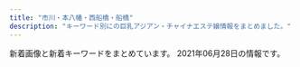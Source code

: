 ```yaml
---
title: "市川・本八幡・西船橋・船橋"
description: "キーワード別にの巨乳アジアン・チャイナエステ嬢情報をまとめました。"
---
```


新着画像と新着キーワードをまとめています。
2021年06月28日の情報です。

<DmmAffiliateIns />
<KeywordTable
  shops={
    [
    {
        "station": "\u5e02\u5ddd\u99c5\u5317\u53e3",
        "keywords": {},
        "name": "\u611b\u7740",
        "url": "http://www.es-ai.link/",
        "img_links": [
            "http://www.es-ai.link/images/b2.jpg",
            "http://www.es-ai.link/images/b1.jpg",
            "http://www.es-ai.link/img/riri1.jpg",
            "http://www.es-ai.link/images/interior_t.jpg",
            "http://www.es-ai.link/images/staff_t.jpg",
            "http://www.es-ai.link/images/b3.jpg",
            "http://www.es-ai.link/staff/hana.jpg",
            "http://www.es-ai.link/img/yuna1.jpg",
            "http://www.es-ai.link/img/hana1.jpg",
            "http://www.es-ai.link/images/tg.jpg",
            "http://www.es-ai.link/images/sys2.jpg",
            "http://www.es-ai.link/images/info.jpg",
            "http://www.es-ai.link/images/news.jpg",
            "http://www.es-ai.link/images/int1.jpg",
            "http://www.es-ai.link/staff/yuna.jpg",
            "http://www.es-ai.link/images/mobile.jpg",
            "http://www.es-ai.link/images/sys1.jpg",
            "http://www.es-ai.link/images/head.jpg",
            "http://www.es-ai.link/staff/riri.jpg",
            "http://www.es-ai.link/images/int2.jpg"
        ]
    },
    {
        "keywords": {
            "D": 9,
            "C": 1,
            "86": 2,
            "87": 8
        },
        "img_links": [
            "http://www.club.relaxjp.info/files/015-02.jpg",
            "http://www.club.relaxjp.info/files/007-02.jpg",
            "http://www.club.relaxjp.info/files/009-02.jpg",
            "http://www.club.relaxjp.info/images/mobile.jpg",
            "http://www.club.relaxjp.info/images/interior_t.png",
            "http://www.club.relaxjp.info/images/rec1.png",
            "http://www.club.relaxjp.info/images/int2.png",
            "http://www.club.relaxjp.info/images/sys1.png",
            "http://www.club.relaxjp.info/images/b2.jpg",
            "http://www.club.relaxjp.info/images/link_t.png",
            "http://www.club.relaxjp.info/files/016-02.jpg",
            "http://www.club.relaxjp.info/files/001-02.jpg",
            "http://www.club.relaxjp.info/files/013.jpg",
            "http://www.club.relaxjp.info/files/014-02.jpg",
            "http://www.club.relaxjp.info/images/staff_t.png",
            "http://www.club.relaxjp.info/files/001.jpg",
            "http://www.club.relaxjp.info/images/sys2.png",
            "http://www.club.relaxjp.info/files/017-02.jpg",
            "http://www.club.relaxjp.info/files/006-02.jpg",
            "http://www.club.relaxjp.info/files/004.jpg",
            "http://www.club.relaxjp.info/files/004-02.jpg",
            "http://www.club.relaxjp.info/files/013-02.jpg",
            "http://www.club.relaxjp.info/files/009.jpg",
            "http://www.club.relaxjp.info/files/016.jpg",
            "http://www.club.relaxjp.info/images/head.jpg",
            "http://www.club.relaxjp.info/files/014.jpg",
            "http://www.club.relaxjp.info/images/sys3.png",
            "http://www.club.relaxjp.info/files/015.jpg",
            "http://www.club.relaxjp.info/images/rec2.png",
            "http://www.club.relaxjp.info/files/017.jpg",
            "http://www.club.relaxjp.info/files/007.jpg",
            "http://www.club.relaxjp.info/images/b1.jpg",
            "http://www.club.relaxjp.info/files/006.jpg",
            "http://www.club.relaxjp.info/images/line.png",
            "http://www.club.relaxjp.info/images/int1.png",
            "http://www.club.relaxjp.info/images/ta.jpg"
        ],
        "url": "http://www.club.relaxjp.info/",
        "name": "\u30d5\u30a7\u30a2\u30ea\u30fc",
        "station": "JR\u672c\u516b\u5e61\u99c5\u5317\u53e3"
    },
    {
        "url": "http://royal.rankuens.com/",
        "station": "JR\u897f\u8239\u6a4b\u99c5\u5357\u53e3",
        "img_links": [
            "http://royal.rankuens.com/css/nav/nav-003.jpg",
            "http://royal.rankuens.com/css/staff/staff02-a.jpg",
            "http://royal.rankuens.com/css/nav/nav-006.jpg",
            "http://royal.rankuens.com/css/nav/nav-002.jpg",
            "http://royal.rankuens.com/css/staff/staff03.jpg",
            "http://royal.rankuens.com/css/staff/staff02.jpg",
            "http://royal.rankuens.com/css/m-top02.jpg",
            "http://royal.rankuens.com/css/m-top03.jpg",
            "http://royal.rankuens.com/css/staff/staff01.jpg",
            "http://royal.rankuens.com/css/staff/staff03-a.jpg",
            "http://royal.rankuens.com/css/m-top05.jpg",
            "http://royal.rankuens.com/css/staff/staff04-a.jpg",
            "http://royal.rankuens.com/css/m-top04.jpg",
            "http://royal.rankuens.com/css/nav/nav-005.jpg",
            "http://royal.rankuens.com/css/001.jpg",
            "http://royal.rankuens.com/css/nav/nav-001.jpg",
            "http://royal.rankuens.com/css/staff/staff04.jpg",
            "http://royal.rankuens.com/images/call.png",
            "http://royal.rankuens.com/css/nav/nav-004.jpg",
            "http://royal.rankuens.com/css/staff/staff01-a.jpg",
            "http://royal.rankuens.com/css/m-head01.jpg"
        ],
        "keywords": {
            "85": 2,
            "E": 2,
            "D": 2
        },
        "name": "Royal \uff5e\u30ed\u30fc\u30e4\u30eb\uff5e"
    },
    {
        "station": "JR\u897f\u8239\u6a4b\u99c5\u5357\u53e3",
        "keywords": {
            "86": 2,
            "C": 16,
            "87": 10,
            "D": 12,
            "88": 2
        },
        "img_links": [
            "http://www.diamond.mesthe.com/images/slider/3.jpg",
            "http://www.diamond.mesthe.com/files/004-02.jpg",
            "http://www.diamond.mesthe.com/img/top_option04.jpg",
            "http://www.diamond.mesthe.com/files/051-02.jpg",
            "http://www.diamond.mesthe.com/files/006.jpg",
            "http://www.diamond.mesthe.com/img/tel.png",
            "http://www.diamond.mesthe.com/img/ttl_therapist.png",
            "http://www.diamond.mesthe.com/files/003.jpg",
            "http://www.diamond.mesthe.com/files/002-02.jpg",
            "http://www.diamond.mesthe.com/files/005-02.jpg",
            "http://www.diamond.mesthe.com/img/top_option03.jpg",
            "http://www.diamond.mesthe.com/img/btn_side_mobile.jpg",
            "http://www.diamond.mesthe.com/images/slider/2.jpg",
            "http://www.diamond.mesthe.com/files/006-02.jpg",
            "http://www.diamond.mesthe.com/img/top_option01.jpg",
            "http://www.diamond.mesthe.com/files/004.jpg",
            "http://www.diamond.mesthe.com/files/002.jpg",
            "http://www.diamond.mesthe.com/files/001-02.jpg",
            "http://www.diamond.mesthe.com/img/btn_blog.png",
            "http://www.diamond.mesthe.com/images/slider/1.jpg",
            "http://www.diamond.mesthe.com/files/005.jpg",
            "http://www.diamond.mesthe.com/img/goback.jpg",
            "http://www.diamond.mesthe.com/img/pickup.jpg",
            "http://www.diamond.mesthe.com/img/ttl_news.png",
            "http://www.diamond.mesthe.com/files/001.jpg",
            "http://www.diamond.mesthe.com/img/ttl_info.png",
            "http://www.diamond.mesthe.com/files/003-02.jpg",
            "http://www.diamond.mesthe.com/files/051.jpg"
        ],
        "name": "\u30c0\u30a4\u30e4\u30e2\u30f3\u30c9",
        "url": "http://www.diamond.mesthe.com/"
    },
    {
        "img_links": [
            "http://genkiya.xyz/_src/54101964/slider3_20201209160139119.jpg",
            "http://genkiya.xyz/_src/56787951/wechatimg2703.jpg",
            "http://genkiya.xyz/_src/54101965/slider1_20201209160139057.jpg",
            "http://genkiya.xyz/_src/55472724/wechatimg2939.jpg",
            "http://genkiya.xyz/_src/54279148/wechatimg234.jpg",
            "http://genkiya.xyz/_src/54101959/cam.jpg",
            "http://genkiya.xyz/_src/54101963/slider2_20201209160139115.jpg",
            "http://genkiya.xyz/_src/54101909/_k3_4082.jpg",
            "http://genkiya.xyz/_src/54101911/wechatimg198_20190126093224863.jpg",
            "http://genkiya.xyz/_src/54101958/cam.jpg",
            "http://genkiya.xyz/_src/54101956/navinavi_02.png",
            "http://genkiya.xyz/_src/54101949/slider5_20201209160139125.jpg",
            "http://genkiya.xyz/_src/55821667/wechatimg2240.jpg",
            "http://genkiya.xyz/_src/55472725/wechatimg2939.jpg",
            "http://genkiya.xyz/_src/56787958/wechatimg176_20210615152335366.jpg",
            "http://genkiya.xyz/_src/57064913/wechatimg2702.jpg",
            "http://genkiya.xyz/_src/57064914/wechatimg2702.jpg",
            "http://genkiya.xyz/_src/54101954/navinavi_01.png",
            "http://genkiya.xyz/_src/54279149/wechatimg234.jpg",
            "http://genkiya.xyz/_src/56787952/wechatimg2703.jpg",
            "http://genkiya.xyz/_src/54102042/inndex.png",
            "http://genkiya.xyz/_src/56787959/wechatimg176_20210615152335366.jpg",
            "http://genkiya.xyz/_src/55821668/wechatimg2240.jpg"
        ],
        "url": "http://genkiya.xyz/",
        "station": "JR\u8239\u6a4b\u99c5\u5317\u53e3",
        "keywords": {},
        "name": "\u304a\u5e30\u308ababy"
    },
    {
        "img_links": [
            "http://www.sexygirl.esturl.com/images/s_link.png",
            "http://www.sexygirl.esturl.com/images/face.png",
            "http://www.sexygirl.esturl.com/files/009.jpg",
            "http://www.sexygirl.esturl.com/files/012.jpg",
            "http://www.sexygirl.esturl.com/files/008.jpg",
            "http://www.sexygirl.esturl.com/files/001.jpg",
            "http://www.sexygirl.esturl.com/images/s_staff.png",
            "http://www.sexygirl.esturl.com/images/shop/shop03.jpg",
            "http://www.sexygirl.esturl.com/files/002.jpg",
            "http://www.sexygirl.esturl.com/images/shop/shop01.jpg",
            "http://www.sexygirl.esturl.com/files/013.jpg",
            "http://www.sexygirl.esturl.com/files/006.jpg",
            "http://www.sexygirl.esturl.com/images/shop/shop04.jpg",
            "http://www.sexygirl.esturl.com/files/003.jpg",
            "http://www.sexygirl.esturl.com/images/r5.jpg",
            "http://www.sexygirl.esturl.com/files/010.jpg",
            "http://www.sexygirl.esturl.com/images/top.png",
            "http://www.sexygirl.esturl.com/images/end.png",
            "http://www.sexygirl.esturl.com/images/pick.png",
            "http://www.sexygirl.esturl.com/images/r2.jpg",
            "http://www.sexygirl.esturl.com/images/r4.jpg",
            "http://www.sexygirl.esturl.com/images/news.png",
            "http://www.sexygirl.esturl.com/images/shop/shop02.jpg",
            "http://www.sexygirl.esturl.com/files/004.jpg",
            "http://www.sexygirl.esturl.com/files/011.jpg",
            "http://www.sexygirl.esturl.com/images/r1.jpg",
            "http://www.sexygirl.esturl.com/files/007.jpg",
            "http://www.sexygirl.esturl.com/images/bj2.jpg"
        ],
        "station": "JR\u672c\u516b\u5e61\u99c5",
        "name": "Sexy Girl",
        "keywords": {
            "C": 2,
            "D": 10,
            "\u30bb\u30af\u30b7\u30fc": 21,
            "86": 1,
            "87": 11
        },
        "url": "http://www.sexygirl.esturl.com/"
    },
    {
        "img_links": [
            "http://www.iyashinoumi.com/img/miss24sb.jpg",
            "http://www.iyashinoumi.com/img/miss25sb.jpg",
            "http://www.iyashinoumi.com/img/miss6sb.jpg",
            "http://www.iyashinoumi.com/img/tel1.png",
            "http://www.iyashinoumi.com/img/miss27sb.jpg",
            "http://www.iyashinoumi.com/img/miss28sb.jpg",
            "http://www.iyashinoumi.com/img/sTitle_right.png",
            "http://www.iyashinoumi.com/img/miss7sb.jpg",
            "http://www.iyashinoumi.com/img/miss7s.jpg",
            "http://www.iyashinoumi.com/img/sTitle_left.png"
        ],
        "name": "\u7652\u3057\u306e\u6d77",
        "url": "http://www.iyashinoumi.com/",
        "keywords": {},
        "station": "\u5e02\u5ddd\u99c5\u5317\u53e3"
    },
    {
        "img_links": [
            "http://www.fuji.esturl.com/img/pickup.jpg",
            "http://www.fuji.esturl.com/images/slider/1.jpg",
            "http://www.fuji.esturl.com/img/ttl_news.png",
            "http://www.fuji.esturl.com/img/ttl_info.png",
            "http://www.fuji.esturl.com/images/slider/3.jpg",
            "http://www.fuji.esturl.com/files/006.jpg",
            "http://www.fuji.esturl.com/files/005-02.jpg",
            "http://www.fuji.esturl.com/files/002-02.jpg",
            "http://www.fuji.esturl.com/files/005.jpg",
            "http://www.fuji.esturl.com/files/003-02.jpg",
            "http://www.fuji.esturl.com/files/001.jpg",
            "http://www.fuji.esturl.com/images/slider/2.jpg",
            "http://www.fuji.esturl.com/files/003.jpg",
            "http://www.fuji.esturl.com/files/004.jpg",
            "http://www.fuji.esturl.com/files/004-02.jpg",
            "http://www.fuji.esturl.com/img/header01.jpg",
            "http://www.fuji.esturl.com/img/ttl_therapist_top.png",
            "http://www.fuji.esturl.com/img/goback.jpg",
            "http://www.fuji.esturl.com/files/002.jpg",
            "http://www.fuji.esturl.com/img/btn_side_mobile.jpg",
            "http://www.fuji.esturl.com/files/001-02.jpg",
            "http://www.fuji.esturl.com/files/006-02.jpg"
        ],
        "station": "JR\u8239\u6a4b\u99c5\u5317\u53e3",
        "keywords": {
            "86": 2,
            "87": 10,
            "D": 12,
            "C": 14
        },
        "name": "\u85e4\u306e\u82b1",
        "url": "http://www.fuji.esturl.com/"
    },
    {
        "name": "Rainbow\uff5e\u30ec\u30a4\u30f3\u30dc\u30fc\uff5e",
        "keywords": {
            "85": 2,
            "D": 6,
            "86": 4,
            "87": 6,
            "C": 19
        },
        "url": "http://www.rainbow-relax.xyz/",
        "img_links": [
            "http://www.rainbow-relax.xyz/img/goback.jpg",
            "http://www.rainbow-relax.xyz/img/ttl_news.png",
            "http://www.rainbow-relax.xyz/files/002.jpg",
            "http://www.rainbow-relax.xyz/images/slider/3.jpg",
            "http://www.rainbow-relax.xyz/files/003.jpg",
            "http://www.rainbow-relax.xyz/img/btn_side_mobile.jpg",
            "http://www.rainbow-relax.xyz/files/005-02.jpg",
            "http://www.rainbow-relax.xyz/files/004.jpg",
            "http://www.rainbow-relax.xyz/files/006.jpg",
            "http://www.rainbow-relax.xyz/files/001.jpg",
            "http://www.rainbow-relax.xyz/images/slider/1.jpg",
            "http://www.rainbow-relax.xyz/files/006-02.jpg",
            "http://www.rainbow-relax.xyz/files/001-02.jpg",
            "http://www.rainbow-relax.xyz/files/002-02.jpg",
            "http://www.rainbow-relax.xyz/img/ttl_info.png",
            "http://www.rainbow-relax.xyz/files/004-02.jpg",
            "http://www.rainbow-relax.xyz/img/pickup.jpg",
            "http://www.rainbow-relax.xyz/img/tel.png",
            "http://www.rainbow-relax.xyz/files/005.jpg",
            "http://www.rainbow-relax.xyz/images/slider/2.jpg",
            "http://www.rainbow-relax.xyz/files/003-02.jpg"
        ],
        "station": "JR\u8239\u6a4b\u99c5\u5317\u53e3"
    },
    {
        "station": "JR\u897f\u8239\u6a4b\u99c5\u5317\u53e3",
        "name": "\u7652\u3057\u306e\u68ee",
        "keywords": {},
        "url": "http://iyashinomori.dnsfor.me/",
        "img_links": [
            "http://iyashinomori.dnsfor.me/images/ami.jpg",
            "http://iyashinomori.dnsfor.me/images/mas-de.jpg",
            "http://iyashinomori.dnsfor.me/images/mari.jpg",
            "http://iyashinomori.dnsfor.me/images/sona.jpg",
            "http://iyashinomori.dnsfor.me/images/mei.jpg",
            "http://iyashinomori.dnsfor.me/images/nav-staff.jpg",
            "http://iyashinomori.dnsfor.me/images/aya2.jpg",
            "http://iyashinomori.dnsfor.me/images/lanmu-c_03.jpg",
            "http://iyashinomori.dnsfor.me/images/masmises.jpg",
            "http://iyashinomori.dnsfor.me/images/aroma.jpg",
            "http://iyashinomori.dnsfor.me/images/nav-job.jpg",
            "http://iyashinomori.dnsfor.me/images/iyashi_qr.png",
            "http://iyashinomori.dnsfor.me/images/hana.jpg",
            "http://iyashinomori.dnsfor.me/images/massaji.jpg",
            "http://iyashinomori.dnsfor.me/images/main_09.jpg",
            "http://iyashinomori.dnsfor.me/images/akasuri.jpg"
        ]
    },
    {
        "keywords": {
            "C": 7
        },
        "name": "\u82b1\u706b",
        "url": "http://nishifunabashi.xyz/",
        "img_links": [
            "http://nishifunabashi.xyz/images/gat.png",
            "http://nishifunabashi.xyz/images/g15.jpg",
            "http://nishifunabashi.xyz/images/r03.jpg",
            "http://nishifunabashi.xyz/images/kina2.jpg",
            "http://nishifunabashi.xyz/images/ga.jpg",
            "http://nishifunabashi.xyz/images/i1.jpg",
            "http://nishifunabashi.xyz/images/top.png",
            "http://nishifunabashi.xyz/images/yumi3.jpg",
            "http://nishifunabashi.xyz/images/moe1.jpg",
            "http://nishifunabashi.xyz/images/yumi1.jpg",
            "http://nishifunabashi.xyz/images/chun3.jpg",
            "http://nishifunabashi.xyz/images/g01.jpg",
            "http://nishifunabashi.xyz/images/sla2.jpg",
            "http://nishifunabashi.xyz/images/g001.jpg",
            "http://nishifunabashi.xyz/images/rumi1.jpg",
            "http://nishifunabashi.xyz/images/rumi3.jpg",
            "http://nishifunabashi.xyz/images/kina.jpg",
            "http://nishifunabashi.xyz/images/mio2.jpg",
            "http://nishifunabashi.xyz/images/rie2.jpg",
            "http://nishifunabashi.xyz/images/miu.jpg",
            "http://nishifunabashi.xyz/images/ga1.jpg",
            "http://nishifunabashi.xyz/images/i2.jpg",
            "http://nishifunabashi.xyz/images/r01.jpg",
            "http://nishifunabashi.xyz/images/newt.png",
            "http://nishifunabashi.xyz/images/rie.jpg",
            "http://nishifunabashi.xyz/images/g1.jpg",
            "http://nishifunabashi.xyz/images/chun1.jpg",
            "http://nishifunabashi.xyz/images/g015.jpg",
            "http://nishifunabashi.xyz/images/r04.jpg",
            "http://nishifunabashi.xyz/images/g33.jpg",
            "http://nishifunabashi.xyz/images/moe.jpg",
            "http://nishifunabashi.xyz/images/rumi2.jpg",
            "http://nishifunabashi.xyz/images/n1.jpg",
            "http://nishifunabashi.xyz/images/r02.jpg",
            "http://nishifunabashi.xyz/images/tite-staff.png",
            "http://nishifunabashi.xyz/images/miho2.jpg",
            "http://nishifunabashi.xyz/images/m1.jpg",
            "http://nishifunabashi.xyz/images/sla1.jpg",
            "http://nishifunabashi.xyz/images/yumi2.jpg",
            "http://nishifunabashi.xyz/images/mobile.png",
            "http://nishifunabashi.xyz/images/miho.jpg",
            "http://nishifunabashi.xyz/images/moe2.jpg",
            "http://nishifunabashi.xyz/images/baner.jpg",
            "http://nishifunabashi.xyz/images/m2.jpg",
            "http://nishifunabashi.xyz/images/rie1.jpg",
            "http://nishifunabashi.xyz/images/kina1.jpg",
            "http://nishifunabashi.xyz/images/miu1.jpg",
            "http://nishifunabashi.xyz/images/i3.jpg",
            "http://nishifunabashi.xyz/images/pickt.png",
            "http://nishifunabashi.xyz/images/sla3.jpg",
            "http://nishifunabashi.xyz/images/mio.jpg",
            "http://nishifunabashi.xyz/images/chun2.jpg",
            "http://nishifunabashi.xyz/images/g0.jpg",
            "http://nishifunabashi.xyz/images/g32.jpg",
            "http://nishifunabashi.xyz/images/mio1.jpg",
            "http://nishifunabashi.xyz/images/n3.jpg",
            "http://nishifunabashi.xyz/images/n2.jpg"
        ],
        "station": "JR\u897f\u8239\u6a4b\u99c5\u5357\u53e3"
    },
    {
        "url": "https://iris.ests.jp/",
        "station": "JR\u897f\u8239\u6a4b\u99c5\u5317\u53e3",
        "name": "\u30a2\u30a4\u30ea",
        "keywords": {
            "\u30bb\u30af\u30b7\u30fc": 3,
            "87": 1,
            "\u80f8": 4,
            "86": 6,
            "D": 10,
            "84": 2,
            "\u4e73": 6,
            "E": 13,
            "\u5de8\u4e73": 1,
            "85": 4,
            "88": 1,
            "83": 2
        },
        "img_links": [
            "https://iris.ests.jp/images/room6.jpg",
            "https://iris.ests.jp/images/twitter.jpg",
            "https://iris.ests.jp/images/paypay.jpg",
            "https://iris.ests.jp/photos/sites/58/2021/05/2021052911211287.jpeg",
            "https://iris.ests.jp/photos/sites/58/2021/06/2021060816420583.jpeg",
            "https://iris.ests.jp/photos/sites/58/2021/06/2021062022141457.jpeg",
            "https://iris.ests.jp/photos/sites/58/2021/04/202104131655320.jpeg",
            "https://iris.ests.jp/photos/sites/58/2021/06/2021060822391460.jpeg",
            "https://iris.ests.jp/images/top.jpg",
            "https://iris.ests.jp/images/room2.jpg",
            "https://iris.ests.jp/images/s_staff.jpg",
            "https://iris.ests.jp/photos/sites/58/2021/05/2021050917483543.jpeg",
            "https://iris.ests.jp/photos/sites/58/2021/05/2021052015531888.jpeg",
            "https://iris.ests.jp/images/staff0.jpg",
            "https://iris.ests.jp/photos/sites/58/2021/05/2021052215134418.jpeg",
            "https://iris.ests.jp/photos/sites/58/2021/05/2021050917483543-302x435.jpeg",
            "https://iris.ests.jp/images/s_news.jpg",
            "https://iris.ests.jp/photos/sites/58/2021/06/2021062422231580.jpeg",
            "https://iris.ests.jp/images/room4.jpg",
            "https://iris.ests.jp/photos/sites/58/2021/06/2021060821540566.jpeg",
            "https://iris.ests.jp/photos/sites/58/2021/05/2021051514034657.jpeg",
            "https://iris.ests.jp/photos/sites/58/2021/05/2021051514033399.jpeg",
            "https://iris.ests.jp/photos/sites/58/2021/06/2021062018465985.jpeg",
            "https://iris.ests.jp/images/room5.jpg",
            "https://iris.ests.jp/photos/sites/58/2021/06/2021062423080742.jpeg",
            "https://iris.ests.jp/photos/sites/58/2021/06/202106031931141.jpeg",
            "https://iris.ests.jp/photos/sites/58/2021/02/2021022616053881.jpeg"
        ]
    },
    {
        "url": "http://hinata.relaxnabi.com/",
        "name": "\u6696 \uff5eHinata\uff5e",
        "keywords": {
            "92": 4,
            "F": 2,
            "E": 5,
            "86": 2,
            "89": 1,
            "D": 1,
            "94": 1,
            "C": 4,
            "90": 2
        },
        "img_links": [
            "http://hinata.relaxnabi.com/css/left.jpg",
            "http://hinata.relaxnabi.com/css/nav/nav-003.jpg",
            "http://hinata.relaxnabi.com/css/right.jpg",
            "http://hinata.relaxnabi.com/css/nav/nav-002.jpg",
            "http://hinata.relaxnabi.com/css/nav/sub-002.jpg",
            "http://hinata.relaxnabi.com/css/staff/staff-08.jpg",
            "http://hinata.relaxnabi.com/css/staff/staff-06.jpg",
            "http://hinata.relaxnabi.com/css/staff/staff-08-a.jpg",
            "http://hinata.relaxnabi.com/css/button.jpg",
            "http://hinata.relaxnabi.com/css/nav/sub-001.jpg",
            "http://hinata.relaxnabi.com/css/nav/sub-004.jpg",
            "http://hinata.relaxnabi.com/css/staff/staff-005-a.jpg",
            "http://hinata.relaxnabi.com/css/nav/nav-006.jpg",
            "http://hinata.relaxnabi.com/css/staff/staff00004.jpg",
            "http://hinata.relaxnabi.com/css/nav/sub-006.jpg",
            "http://hinata.relaxnabi.com/css/main-left02.jpg",
            "http://hinata.relaxnabi.com/css/staff/staff00003.jpg",
            "http://hinata.relaxnabi.com/css/staff/staff00001-a.jpg",
            "http://hinata.relaxnabi.com/css/girls001.jpg",
            "http://hinata.relaxnabi.com/css/staff/staff-06-a.jpg",
            "http://hinata.relaxnabi.com/css/nav/nav-004.jpg",
            "http://hinata.relaxnabi.com/img/tiaowen.png",
            "http://hinata.relaxnabi.com/css/staff/staff17.jpg",
            "http://hinata.relaxnabi.com/css/staff/staff0015-a.jpg",
            "http://hinata.relaxnabi.com/css/staff/staff00001.jpg",
            "http://hinata.relaxnabi.com/css/nav/sub-003.jpg",
            "http://hinata.relaxnabi.com/css/main-left03.jpg",
            "http://hinata.relaxnabi.com/css/tel01.png",
            "http://hinata.relaxnabi.com/css/top02.jpg",
            "http://hinata.relaxnabi.com/css/staff/staff-007-a.jpg",
            "http://hinata.relaxnabi.com/css/staff/staff-002-a.jpg",
            "http://hinata.relaxnabi.com/css/nav/nav-001.jpg",
            "http://hinata.relaxnabi.com/css/staff/staff00003-a.jpg",
            "http://hinata.relaxnabi.com/css/staff/staff-007.jpg",
            "http://hinata.relaxnabi.com/css/staff/staff0015.jpg",
            "http://hinata.relaxnabi.com/css/staff/staff-005.jpg",
            "http://hinata.relaxnabi.com/css/osusume41.jpg",
            "http://hinata.relaxnabi.com/css/staff/staff-002.jpg",
            "http://hinata.relaxnabi.com/css/staff/staff00004-a.jpg",
            "http://hinata.relaxnabi.com/css/nav/nav-005.jpg",
            "http://hinata.relaxnabi.com/css/staff/staff17-a.jpg",
            "http://hinata.relaxnabi.com/css/nav/sub-005.jpg"
        ],
        "station": "JR\u8239\u6a4b\u99c5\u5317\u53e3"
    },
    {
        "name": "\u30b7\u30e3\u30f3\u30d0\u30e9",
        "img_links": [
            "http://shamballa.est888.com/css/nav/nav-001.png",
            "http://shamballa.est888.com/css/nav/nav-005.png",
            "http://shamballa.est888.com/css/staff/staff-03-a.jpg",
            "http://shamballa.est888.com/css/staff/naiyo01.jpg",
            "http://shamballa.est888.com/css/top03.jpg",
            "http://shamballa.est888.com/css/staff/staff-02-a.jpg",
            "http://shamballa.est888.com/css/top04-left.jpg",
            "http://shamballa.est888.com/css/nav/nav-003.png",
            "http://shamballa.est888.com/css/staff/staff-01-a.jpg",
            "http://shamballa.est888.com/css/tel.png",
            "http://shamballa.est888.com/css/nav/nav-006.png",
            "http://shamballa.est888.com/css/recurit.jpg",
            "http://shamballa.est888.com/css/c-001.jpg",
            "http://shamballa.est888.com/css/staff/naiyo02.jpg",
            "http://shamballa.est888.com/css/nav/nav-004.png",
            "http://shamballa.est888.com/css/top04-right.jpg",
            "http://shamballa.est888.com/css/top01.jpg",
            "http://shamballa.est888.com/css/nav/nav-002.png"
        ],
        "url": "http://shamballa.est888.com/",
        "station": "JR\u8239\u6a4b\u99c5\u5317\u53e3",
        "keywords": {
            "D": 1,
            "C": 1
        }
    },
    {
        "station": "JR\u672c\u516b\u5e61\u99c5\u5317\u53e3",
        "url": "http://est-healing.com/",
        "keywords": {},
        "img_links": [
            "http://est-healing.com/media/sites/7/2021/01/r2-1.jpg",
            "http://est-healing.com/media/sites/7/2021/01/flash2-1.jpg",
            "http://est-healing.com/media/sites/7/elementor/thumbs/1-p7tkpask6g65aez371mf1y9fdvcw9mk954a1l4v4ww.jpg",
            "http://est-healing.com/media/sites/7/elementor/thumbs/5-p62wagyhai96gxafs86gpzf5w4pphwu3ppob5oxpdk.jpg",
            "http://est-healing.com/media/sites/7/elementor/thumbs/3-p80wsjdpyyv37t6hlln7ntzt57e0ujn29kwkskdy8w.jpg",
            "http://est-healing.com/media/sites/7/elementor/thumbs/2-p62w868ol33y38ml78famkalm81eojpq2c9kxcccl4.jpg",
            "http://est-healing.com/media/sites/7/elementor/thumbs/1-p80wscsun4m2yjg1o0stodnkziagcnwxwoc6fmnpgg.jpg",
            "http://est-healing.com/media/sites/7/2021/01/flash.jpg",
            "http://est-healing.com/media/sites/7/elementor/thumbs/5-p62wagyi9lafunaa6klw49nusrruohswxug0hemh7k.jpg",
            "http://est-healing.com/media/sites/7/2021/01/top-1.jpg",
            "http://est-healing.com/media/sites/7/elementor/thumbs/3-1-p1cirrr1urkadrc585tackitr9w65fibu5eg4gx40w.jpg",
            "http://est-healing.com/media/sites/7/elementor/thumbs/2-p62w868pk657gymflkuq0ujaiv3jv4ojah1a9214f4.jpg",
            "http://est-healing.com/media/sites/7/elementor/thumbs/4-p62w9rku5zafrgbawf7jcntpuq6sq31cm82777zc1k.jpg",
            "http://est-healing.com/media/sites/7/2021/01/r1-1.jpg",
            "http://est-healing.com/media/sites/7/elementor/thumbs/2-p7tknw19xe8nvh0tffokbb2jb2b2pyyqy51to6ye8w.jpg",
            "http://est-healing.com/media/sites/7/elementor/thumbs/1-p62w7jok1292cljcuyo8ypzjcz4ljt85z8lxep9sqg.jpg",
            "http://est-healing.com/media/sites/7/2021/06/6DDF4C52-246B-40A3-AD67-0E21328EBDEB-225x300.jpeg",
            "http://est-healing.com/media/sites/7/elementor/thumbs/3-p62w8yfua46jrjhmmkm3pd6ffs6f3gto67u5bn6jeg.jpg",
            "http://est-healing.com/media/sites/7/elementor/thumbs/2-3-p1cirfj5dx3k6ttw7ij4y5lu19kedd5tggx4vvf89s.jpg",
            "http://est-healing.com/media/sites/7/elementor/thumbs/3-p62w8yfv977t59hh0x1j3nf4cf8ka1shecluncvb8g.jpg",
            "http://est-healing.com/media/sites/7/elementor/thumbs/4-p62w9rkv52bp56b5armyqy2erd8xwo05uctwixo3vk.jpg",
            "http://est-healing.com/media/sites/7/elementor/thumbs/2-p80wsfmd7mpxxdby7k0pduxyrnwjzr84x2amvgjixs.jpg",
            "http://est-healing.com/media/sites/7/2021/06/D98DE1F3-B618-4731-A2A1-FF7CE6F8D830-225x300.jpeg",
            "http://est-healing.com/media/sites/7/elementor/thumbs/1-p62w7jol05abqbj79b3od0889m6qqe6z7ddmqeykkg.jpg"
        ],
        "name": "\u5236\u670d\u306e\u8a98\u60d1"
    },
    {
        "station": "JR\u8239\u6a4b\u99c5\u5317\u53e3",
        "url": "http://www.yumegokoro.esjp.info/",
        "name": "Pink Love",
        "img_links": [
            "http://www.yumegokoro.esjp.info/images/barSchedule.png",
            "http://www.yumegokoro.esjp.info/files/023-02.jpg",
            "http://www.yumegokoro.esjp.info/files/019-03.jpg",
            "http://www.yumegokoro.esjp.info/files/002-03.jpg",
            "http://www.yumegokoro.esjp.info/files/020.jpg",
            "http://www.yumegokoro.esjp.info/files/012-02.jpg",
            "http://www.yumegokoro.esjp.info/images/barLink.png",
            "http://www.yumegokoro.esjp.info/files/004-02.jpg",
            "http://www.yumegokoro.esjp.info/files/023.jpg",
            "http://www.yumegokoro.esjp.info/images/barRecruit.png",
            "http://www.yumegokoro.esjp.info/files/012-03.jpg",
            "http://www.yumegokoro.esjp.info/files/010-02.jpg",
            "http://www.yumegokoro.esjp.info/files/002.jpg",
            "http://www.yumegokoro.esjp.info/files/010.jpg",
            "http://www.yumegokoro.esjp.info/images/btnTop.png",
            "http://www.yumegokoro.esjp.info/images/barProfileSche.png",
            "http://www.yumegokoro.esjp.info/files/020-03.jpg",
            "http://www.yumegokoro.esjp.info/images/backBtn.png",
            "http://www.yumegokoro.esjp.info/images/time.png",
            "http://www.yumegokoro.esjp.info/files/023-03.jpg",
            "http://www.yumegokoro.esjp.info/files/002-02.jpg",
            "http://www.yumegokoro.esjp.info/files/027-02.jpg",
            "http://www.yumegokoro.esjp.info/files/012.jpg",
            "http://www.yumegokoro.esjp.info/files/020-02.jpg",
            "http://www.yumegokoro.esjp.info/files/019.jpg",
            "http://www.yumegokoro.esjp.info/images/barSystem.png",
            "http://www.yumegokoro.esjp.info/files/010-03.jpg",
            "http://www.yumegokoro.esjp.info/images/contentBottom.jpg",
            "http://www.yumegokoro.esjp.info/files/011-02.jpg",
            "http://www.yumegokoro.esjp.info/files/027.jpg",
            "http://www.yumegokoro.esjp.info/files/027-03.jpg",
            "http://www.yumegokoro.esjp.info/images/header.png",
            "http://www.yumegokoro.esjp.info/files/004.jpg",
            "http://www.yumegokoro.esjp.info/files/019-02.jpg",
            "http://www.yumegokoro.esjp.info/images/concept.png",
            "http://www.yumegokoro.esjp.info/images/barAccess.png",
            "http://www.yumegokoro.esjp.info/images/barTherapist.png",
            "http://www.yumegokoro.esjp.info/files/011.jpg",
            "http://www.yumegokoro.esjp.info/files/004-03.jpg",
            "http://www.yumegokoro.esjp.info/files/011-03.jpg",
            "http://www.yumegokoro.esjp.info/images/barProfile.png"
        ],
        "keywords": {
            "D": 36,
            "88": 4,
            "87": 32
        }
    },
    {
        "name": "\u30af\u30ed\u30fc\u30d0\u30fc",
        "url": "http://f-clover.net/",
        "station": "JR\u8239\u6a4b\u99c5\u5357\u53e3",
        "keywords": {},
        "img_links": [
            "http://f-clover.net/images/mi0.jpg",
            "http://f-clover.net/images/room3.jpg",
            "http://f-clover.net/images/flash1.jpg",
            "http://f-clover.net/images/mobile.jpg",
            "http://f-clover.net/images/room6.jpg",
            "http://f-clover.net/images/index1.jpg",
            "http://f-clover.net/images/room7.jpg",
            "http://f-clover.net/images/g11.jpg",
            "http://f-clover.net/images/room8.jpg",
            "http://f-clover.net/images/room5.jpg",
            "http://f-clover.net/images/g5.jpg",
            "http://f-clover.net/images/flash2.jpg",
            "http://f-clover.net/images/room1.jpg",
            "http://f-clover.net/images/room2.jpg",
            "http://f-clover.net/images/end.jpg",
            "http://f-clover.net/images/room4.jpg"
        ]
    },
    {
        "img_links": [],
        "station": "JR\u897f\u8239\u6a4b\u99c5\u5317\u53e3",
        "keywords": {},
        "name": "\u30d7\u30ea\u30f3\u30bb\u30b9",
        "url": "https://prince.iest.info/"
    },
    {
        "station": "JR\u672c\u516b\u5e61\u99c5",
        "keywords": {},
        "name": "\u591c\u6765\u9999\uff5eYe Lai Xang\uff5e",
        "img_links": [
            "http://yelaixang.sweet-relaxation.com/img/cast/miya-03.jpg",
            "http://yelaixang.sweet-relaxation.com/img/cast/key-02.jpg",
            "http://yelaixang.sweet-relaxation.com/img/cast/naru-02.jpg",
            "http://yelaixang.sweet-relaxation.com/img/slick/sl-4.jpg",
            "http://yelaixang.sweet-relaxation.com/img/cast/key-01.jpg",
            "http://yelaixang.sweet-relaxation.com/img/cast/naru-03.jpg",
            "http://yelaixang.sweet-relaxation.com/img/cast/miya-02.jpg",
            "http://yelaixang.sweet-relaxation.com/img/slick/sl-5.jpg",
            "http://yelaixang.sweet-relaxation.com/img/slick/sl-7.jpg",
            "http://yelaixang.sweet-relaxation.com/img/cast/key-03.jpg",
            "http://yelaixang.sweet-relaxation.com/img/cast/miya-01.jpg",
            "http://yelaixang.sweet-relaxation.com/img/slick/sl-2.jpg",
            "http://yelaixang.sweet-relaxation.com/img/cast/nico-02.jpg",
            "http://yelaixang.sweet-relaxation.com/img/slick/sl-3.jpg",
            "http://yelaixang.sweet-relaxation.com/img/slick/sl-1.jpg",
            "http://yelaixang.sweet-relaxation.com/img/cast/nico-01.jpg",
            "http://yelaixang.sweet-relaxation.com/img/slick/sl-6.jpg",
            "http://yelaixang.sweet-relaxation.com/img/cast/naru-01.jpg"
        ],
        "url": "http://yelaixang.sweet-relaxation.com/"
    },
    {
        "station": "JR\u672c\u516b\u5e61\u99c5\u5357\u53e3",
        "img_links": [
            "http://rib.ebb.jp/2/uploadimg/1623847458.jpeg",
            "http://rib.ebb.jp/dozdLZQPkhPUwC2.png",
            "http://rib.ebb.jp/2/uploadimg/1623847280.jpg",
            "http://rib.ebb.jp/vis_theptframe.png",
            "http://rib.ebb.jp/int1.jpg",
            "http://rib.ebb.jp/2/uploadimg/1623846818.jpg",
            "http://rib.ebb.jp/int4.jpg",
            "http://rib.ebb.jp/int3.jpg",
            "http://rib.ebb.jp/int2.jpg"
        ],
        "url": "http://rib.ebb.jp/",
        "keywords": {
            "84": 12,
            "E": 12,
            "D": 12,
            "C": 12,
            "87": 24
        },
        "name": "\u30ea\u30d6"
    },
    {
        "url": "http://hi-msg.com/moonlove/",
        "name": "\u6708\u306e\u604b",
        "station": "JR\u8239\u6a4b\u99c5",
        "keywords": {},
        "img_links": [
            "http://hi-msg.com/moonlove/img/p-3.jpg",
            "http://hi-msg.com/moonlove/img/p-2.jpg",
            "http://hi-msg.com/moonlove/img/p-1.jpg",
            "http://hi-msg.com/moonlove/img/botton.png",
            "http://hi-msg.com/moonlove/img/fla-2.jpg",
            "http://hi-msg.com/moonlove/img/staff-list.png",
            "http://hi-msg.com/moonlove/img/fla-1.jpg",
            "http://hi-msg.com/moonlove/img/p-10.jpg",
            "http://hi-msg.com/moonlove/img/head.png"
        ]
    },
    {
        "url": "http://neptune.est.cm/",
        "name": "\u30cd\u30d7\u30c1\u30e5\u30fc\u30f3",
        "keywords": {
            "81": 6,
            "F": 8,
            "D": 76,
            "87": 22,
            "83": 16,
            "C": 6,
            "86": 24,
            "85": 22
        },
        "img_links": [
            "http://neptune.est.cm/images/top-sp1.jpg",
            "http://neptune.est.cm/photos/sites/3/2020/07/2020072813393974.jpg",
            "http://neptune.est.cm/images/top-sp2.jpg",
            "http://neptune.est.cm/photos/sites/3/2021/01/2021012715245168.jpg",
            "http://neptune.est.cm/photos/sites/3/2020/02/2020020303575532.jpg",
            "http://neptune.est.cm/photos/sites/3/2020/09/2020092912491932.jpg",
            "http://neptune.est.cm/photos/sites/3/2020/06/2020062418251882.jpg",
            "http://neptune.est.cm/photos/sites/3/2020/12/2020122312215973.jpg",
            "http://neptune.est.cm/photos/sites/3/2020/01/2020011704241285.jpg",
            "http://neptune.est.cm/photos/sites/3/2020/01/2020011704240975.jpg",
            "http://neptune.est.cm/images/pagetop.jpg",
            "http://neptune.est.cm/photos/sites/3/2021/04/2021042315134449.jpg",
            "http://neptune.est.cm/photos/sites/3/2020/01/2020011606281181.jpg",
            "http://neptune.est.cm/images/top2.jpg",
            "http://neptune.est.cm/images/top1.jpg",
            "http://neptune.est.cm/photos/sites/3/2020/12/2020121515392683.jpg",
            "http://neptune.est.cm/photos/sites/3/2020/01/2020012304435311.jpg"
        ],
        "station": "JR\u672c\u516b\u5e61\u99c5\u5357\u53e3"
    },
    {
        "name": "\u5a9a\u5a18\uff5e\u30d3\u30b8\u30e7\u30a6\uff5e",
        "url": "http://esthe-massage.blue/",
        "station": "JR\u8239\u6a4b\u99c5\u5317\u53e3",
        "img_links": [
            "http://esthe-massage.blue/img/no.png",
            "http://esthe-massage.blue/img/st4.jpg",
            "http://esthe-massage.blue/img/top.jpg",
            "http://esthe-massage.blue/img/t6.jpg",
            "http://esthe-massage.blue/img/r6.jpg",
            "http://esthe-massage.blue/img/st5.jpg",
            "http://esthe-massage.blue/img/r1.jpg",
            "http://esthe-massage.blue/img/t2.jpg",
            "http://esthe-massage.blue/img/st3.jpg",
            "http://esthe-massage.blue/img/st6.jpg",
            "http://esthe-massage.blue/img/t5.jpg",
            "http://esthe-massage.blue/img/t3.jpg",
            "http://esthe-massage.blue/img/st1.jpg",
            "http://esthe-massage.blue/img/r5.jpg",
            "http://esthe-massage.blue/img/t1.jpg",
            "http://esthe-massage.blue/img/t4.jpg",
            "http://esthe-massage.blue/img/r2.jpg",
            "http://esthe-massage.blue/img/f1.jpg",
            "http://esthe-massage.blue/img/noo.png",
            "http://esthe-massage.blue/img/sm.jpg",
            "http://esthe-massage.blue/img/stt3.jpg",
            "http://esthe-massage.blue/img/r3.jpg",
            "http://esthe-massage.blue/img/1.jpg",
            "http://esthe-massage.blue/img/r4.jpg",
            "http://esthe-massage.blue/img/st2.jpg",
            "http://esthe-massage.blue/img/stt1.jpg"
        ],
        "keywords": {
            "D": 2,
            "E": 2,
            "87": 1,
            "86": 5,
            "C": 2
        }
    },
    {
        "station": "\u897f\u8239\u6a4b\u99c5",
        "keywords": {
            "E": 90,
            "C": 63,
            "85": 21,
            "83": 23,
            "F": 23,
            "D": 90,
            "88": 90,
            "86": 46,
            "87": 67
        },
        "url": "https://aroma-cafe.xyz.mn/",
        "name": "\u30a2\u30ed\u30de\u30ab\u30d5\u30a7\uff5eAroma cafe\uff5e",
        "img_links": [
            "https://aroma-cafe.xyz.mn/photos/sites/24/2021/02/2021022318245015.jpg",
            "https://aroma-cafe.xyz.mn/images/room1.jpg",
            "https://aroma-cafe.xyz.mn/photos/sites/24/2021/05/2021051917420945.jpg",
            "https://aroma-cafe.xyz.mn/images/news_bj2.jpg",
            "https://aroma-cafe.xyz.mn/images/top.jpg",
            "https://aroma-cafe.xyz.mn/images/ac.jpg",
            "https://aroma-cafe.xyz.mn/images/s2.jpg",
            "https://aroma-cafe.xyz.mn/images/new.jpg",
            "https://aroma-cafe.xyz.mn/photos/sites/24/2021/03/2021031215484691.jpg",
            "https://aroma-cafe.xyz.mn/images/mobile.jpg",
            "https://aroma-cafe.xyz.mn/photos/sites/24/2021/05/2021052011535270.jpg",
            "https://aroma-cafe.xyz.mn/images/room4.jpg",
            "https://aroma-cafe.xyz.mn/images/s_news.jpg",
            "https://aroma-cafe.xyz.mn/photos/sites/24/2021/05/2021050717422586.jpg",
            "https://aroma-cafe.xyz.mn/photos/sites/24/2021/05/2021051917421111.jpg",
            "https://aroma-cafe.xyz.mn/images/s1.jpg",
            "https://aroma-cafe.xyz.mn/photos/sites/24/2021/05/2021052011535120.jpg",
            "https://aroma-cafe.xyz.mn/images/room2.jpg",
            "https://aroma-cafe.xyz.mn/images/tel.jpg",
            "https://aroma-cafe.xyz.mn/images/s_face.jpg",
            "https://aroma-cafe.xyz.mn/photos/sites/24/2021/05/2021051917421115.jpg",
            "https://aroma-cafe.xyz.mn/photos/sites/24/2021/05/2021051917421034.jpg",
            "https://aroma-cafe.xyz.mn/images/room3.jpg",
            "https://aroma-cafe.xyz.mn/photos/sites/24/2021/05/2021052111154891.jpg",
            "https://aroma-cafe.xyz.mn/photos/sites/24/2021/05/2021052111161920.jpg",
            "https://aroma-cafe.xyz.mn/images/line.jpg",
            "https://aroma-cafe.xyz.mn/images/s_link.jpg",
            "https://aroma-cafe.xyz.mn/images/s_staff.jpg"
        ]
    },
    {
        "station": "JR\u8239\u6a4b\u99c5\u5317\u53e3",
        "url": "http://pinklady-esthe.net/",
        "name": "V\u611bP",
        "img_links": [
            "http://pinklady-esthe.net/img/t6.jpg",
            "http://pinklady-esthe.net/img/t5.jpg",
            "http://pinklady-esthe.net/img/t2.jpg",
            "http://pinklady-esthe.net/img/noo.png",
            "http://pinklady-esthe.net/img/r1.jpg",
            "http://pinklady-esthe.net/img/t1.jpg",
            "http://pinklady-esthe.net/img/t4.jpg",
            "http://pinklady-esthe.net/img/r4.jpg",
            "http://pinklady-esthe.net/img/sm.jpg",
            "http://pinklady-esthe.net/img/top.jpg",
            "http://pinklady-esthe.net/img/st3.jpg",
            "http://pinklady-esthe.net/img/r3.jpg",
            "http://pinklady-esthe.net/img/f1.jpg",
            "http://pinklady-esthe.net/img/st6.jpg",
            "http://pinklady-esthe.net/img/st1.jpg",
            "http://pinklady-esthe.net/img/st2.jpg",
            "http://pinklady-esthe.net/img/no.png",
            "http://pinklady-esthe.net/img/st5.jpg",
            "http://pinklady-esthe.net/img/stt1.jpg",
            "http://pinklady-esthe.net/img/stt3.jpg",
            "http://pinklady-esthe.net/img/r2.jpg",
            "http://pinklady-esthe.net/img/st4.jpg",
            "http://pinklady-esthe.net/img/t3.jpg"
        ],
        "keywords": {
            "C": 1,
            "87": 1,
            "E": 1,
            "90": 1,
            "D": 4,
            "88": 3,
            "86": 1
        }
    },
    {
        "img_links": [
            "http://es-massage.info/wp-content/uploads/2019/12/a2ec7a239bfbf761f50708838a05c672-500x750.jpg",
            "http://es-massage.info/wp-content/uploads/2020/10/676cfcce64ce22475e092ee147f4ebc8.jpg",
            "http://es-massage.info/wp-content/uploads/2021/06/fe33e14a2a429fbbcd024ebbf827dbfb.jpg",
            "http://es-massage.info/wp-content/uploads/2019/03/07cc9a466c3af450e20013b26e90a100-500x750.jpg",
            "http://es-massage.info/wp-content/uploads/2020/06/15dfc139e50a1da61c3a78bf04aca51b.jpg",
            "http://es-massage.info/wp-content/uploads/2021/03/42e4fd3c70945346b6dd6b9e0f926434-1-500x750.jpg",
            "http://es-massage.info/wp-content/uploads/2019/12/9934efcbe351f6dbb655c114add97813.jpg",
            "http://es-massage.info/wp-content/uploads/2021/05/5ce765303e8205f16d97fc05a44b59db.jpg",
            "http://es-massage.info/wp-content/uploads/2021/02/ae80e0da66f78f271f9083df6c795b89-500x750.jpg",
            "http://es-massage.info/wp-content/uploads/2021/02/68ba0f1db1b8cdd88e360d06f49f1ba6.jpg",
            "http://es-massage.info/wp-content/uploads/2020/06/15dfc139e50a1da61c3a78bf04aca51b-500x750.jpg",
            "http://es-massage.info/wp-content/uploads/2021/03/187232fb98eac53cd9935a4a35d04597.jpg",
            "http://es-massage.info/wp-content/uploads/2021/05/81e92fdc84d6f395aa845fb4091202a7-745x1024.jpg",
            "http://es-massage.info/wp-content/themes/template-salon2/images/noimg.jpg",
            "http://es-massage.info/wp-content/uploads/2021/02/2daa3be5c9da099fee0448647087d74c.jpg",
            "http://es-massage.info/wp-content/uploads/2021/02/4af137ced25025eda5b4e5a512bead8f-212x300.jpg",
            "http://es-massage.info/wp-content/uploads/2019/06/dcbeef447e8eded0b1939b00ff57d88b-218x300.jpg",
            "http://es-massage.info/wp-content/uploads/2020/06/0fd60f0c72ad85b96635ef3d4e152bd6-500x750.jpg",
            "http://es-massage.info/wp-content/uploads/2019/12/a2ec7a239bfbf761f50708838a05c672.jpg",
            "http://es-massage.info/wp-content/uploads/2021/03/5db34c47b4c5816f47d11de39beefb5d.jpg",
            "http://es-massage.info/wp-content/uploads/2021/02/0ef7f1f9a36ecbbef9c5a949c70d788f.jpg",
            "http://es-massage.info/wp-content/uploads/2021/02/8b21e9d00752169b79ff946575142f59-500x750.jpg",
            "http://es-massage.info/wp-content/uploads/2020/04/6dbf19009737ff88e931378416216a70-500x750.jpg",
            "http://es-massage.info/wp-content/uploads/2021/03/42e4fd3c70945346b6dd6b9e0f926434-1-745x1024.jpg",
            "http://es-massage.info/wp-content/uploads/2021/05/81e92fdc84d6f395aa845fb4091202a7.jpg",
            "http://es-massage.info/wp-content/uploads/2021/02/3d21df65a2be53218994fa7e3b383bd2-500x750.jpg",
            "http://es-massage.info/wp-content/uploads/2021/03/fa0ef9b192fa87f9ee5013c5e1c3bcc7.jpg",
            "http://es-massage.info/wp-content/themes/template-salon2/images/main1.jpg",
            "http://es-massage.info/wp-content/uploads/2021/03/c961a896cf70c5b14ebe86acc18cdf14-1-500x750.jpg",
            "http://es-massage.info/wp-content/uploads/2019/12/a2ec7a239bfbf761f50708838a05c672-214x300.jpg",
            "http://es-massage.info/wp-content/uploads/2020/06/3c114f47a044f2ddad2fd017aa2b19cf-500x750.jpg",
            "http://es-massage.info/wp-content/uploads/2021/03/c961a896cf70c5b14ebe86acc18cdf14-1.jpg",
            "http://es-massage.info/wp-content/uploads/2021/02/6fa3b7862db18d956a1cde1942b75408-500x750.jpg",
            "http://es-massage.info/wp-content/uploads/2019/11/8da006befc39b49c570f8162740cbc56-500x750.jpg",
            "http://es-massage.info/wp-content/uploads/2021/02/3d21df65a2be53218994fa7e3b383bd2.jpg",
            "http://es-massage.info/wp-content/uploads/2021/03/42e4fd3c70945346b6dd6b9e0f926434-1-218x300.jpg",
            "http://es-massage.info/wp-content/uploads/2019/11/4fad70a18793b8dfb7a63f4939e51f94.jpg",
            "http://es-massage.info/wp-content/uploads/2021/02/0ef7f1f9a36ecbbef9c5a949c70d788f-218x300.jpg",
            "http://es-massage.info/wp-content/uploads/2021/02/68ba0f1db1b8cdd88e360d06f49f1ba6-500x750.jpg",
            "http://es-massage.info/wp-content/uploads/2021/02/6fa3b7862db18d956a1cde1942b75408-205x300.jpg",
            "http://es-massage.info/wp-content/uploads/2020/09/c42007567c6d14bbd829c1d4ae5b8d4c.jpg",
            "http://es-massage.info/wp-content/uploads/2021/05/5ce765303e8205f16d97fc05a44b59db-500x750.jpg",
            "http://es-massage.info/wp-content/uploads/2018/10/g2.jpg",
            "http://es-massage.info/wp-content/uploads/2019/12/676cfcce64ce22475e092ee147f4ebc8-212x300.jpg",
            "http://es-massage.info/wp-content/uploads/2021/06/fe33e14a2a429fbbcd024ebbf827dbfb-500x750.jpg",
            "http://es-massage.info/wp-content/uploads/2021/02/f150534b559de6124dce0eaa1cfdf290-500x750.jpg",
            "http://es-massage.info/wp-content/uploads/2021/02/ae895c3a85b37b5db4dcb93326cbd04d-500x750.jpg",
            "http://es-massage.info/wp-content/uploads/2018/10/g3.jpg",
            "http://es-massage.info/wp-content/uploads/2021/03/187232fb98eac53cd9935a4a35d04597-722x1024.jpg",
            "http://es-massage.info/wp-content/themes/template-salon2/images/bnr.jpg",
            "http://es-massage.info/wp-content/uploads/2021/02/9fac07593910d80276531dd93a7855a6.jpg",
            "http://es-massage.info/wp-content/uploads/2020/06/0fd60f0c72ad85b96635ef3d4e152bd6-212x300.jpg",
            "http://es-massage.info/wp-content/uploads/2019/03/c3dc6ab90966d6cc73491056f668516d-500x750.jpg",
            "http://es-massage.info/wp-content/uploads/2021/02/1b6cc5124ca074f693dbc5eff5a75ea0-500x750.jpg",
            "http://es-massage.info/wp-content/uploads/2021/02/ae895c3a85b37b5db4dcb93326cbd04d-745x1024.jpg",
            "http://es-massage.info/wp-content/uploads/2021/02/1b6cc5124ca074f693dbc5eff5a75ea0.jpg",
            "http://es-massage.info/wp-content/uploads/2021/02/68ba0f1db1b8cdd88e360d06f49f1ba6-212x300.jpg",
            "http://es-massage.info/wp-content/uploads/2021/05/81e92fdc84d6f395aa845fb4091202a7-500x750.jpg",
            "http://es-massage.info/wp-content/uploads/2019/11/4fad70a18793b8dfb7a63f4939e51f94-500x750.jpg",
            "http://es-massage.info/wp-content/uploads/2018/10/g4.jpg",
            "http://es-massage.info/wp-content/uploads/2020/10/676cfcce64ce22475e092ee147f4ebc8-500x750.jpg",
            "http://es-massage.info/wp-content/uploads/2021/02/6fa3b7862db18d956a1cde1942b75408.jpg",
            "http://es-massage.info/wp-content/themes/template-salon2/images/header-tel.png",
            "http://es-massage.info/wp-content/uploads/2021/02/8b21e9d00752169b79ff946575142f59.jpg",
            "http://es-massage.info/wp-content/uploads/2020/04/6dbf19009737ff88e931378416216a70.jpg",
            "http://es-massage.info/wp-content/uploads/2021/02/ae80e0da66f78f271f9083df6c795b89-730x1024.jpg",
            "http://es-massage.info/wp-content/uploads/2021/02/3d21df65a2be53218994fa7e3b383bd2-207x300.jpg",
            "http://es-massage.info/wp-content/uploads/2021/03/f4811d331623d3f6e590e934b3e7ddc9.jpg",
            "http://es-massage.info/wp-content/uploads/2020/06/0fd60f0c72ad85b96635ef3d4e152bd6.jpg",
            "http://es-massage.info/wp-content/uploads/2019/11/8da006befc39b49c570f8162740cbc56.jpg",
            "http://es-massage.info/wp-content/uploads/2019/03/0c4d0538c251234bc70697ec7cf8cc97.jpg",
            "http://es-massage.info/wp-content/uploads/2021/02/9fac07593910d80276531dd93a7855a6-500x750.jpg",
            "http://es-massage.info/wp-content/uploads/2021/02/f150534b559de6124dce0eaa1cfdf290-722x1024.jpg",
            "http://es-massage.info/wp-content/uploads/2020/09/75fbc1155333427771dcebee0f4de748-500x750.jpg",
            "http://es-massage.info/wp-content/uploads/2021/02/f150534b559de6124dce0eaa1cfdf290.jpg",
            "http://es-massage.info/wp-content/uploads/2020/10/676cfcce64ce22475e092ee147f4ebc8-730x1024.jpg",
            "http://es-massage.info/wp-content/uploads/2021/02/5d212ce2543c87f9ebee5c4251a7e224-214x300.jpg",
            "http://es-massage.info/wp-content/uploads/2021/03/5db34c47b4c5816f47d11de39beefb5d-500x750.jpg",
            "http://es-massage.info/wp-content/uploads/2019/03/0c4d0538c251234bc70697ec7cf8cc97-500x750.jpg",
            "http://es-massage.info/wp-content/uploads/2021/03/c961a896cf70c5b14ebe86acc18cdf14-1-212x300.jpg",
            "http://es-massage.info/wp-content/uploads/2021/02/2daa3be5c9da099fee0448647087d74c-500x750.jpg",
            "http://es-massage.info/wp-content/uploads/2020/09/75fbc1155333427771dcebee0f4de748.jpg",
            "http://es-massage.info/wp-content/uploads/2021/02/4af137ced25025eda5b4e5a512bead8f-500x750.jpg",
            "http://es-massage.info/wp-content/uploads/2018/12/ce6acdedea0cab635b18cd82f697bf3a-218x300.jpg",
            "http://es-massage.info/wp-content/uploads/2021/01/329c4f8c7f334cbe95d258f70d6ca207.jpg",
            "http://es-massage.info/wp-content/uploads/2021/05/81e92fdc84d6f395aa845fb4091202a7-218x300.jpg",
            "http://es-massage.info/wp-content/uploads/2021/03/42e4fd3c70945346b6dd6b9e0f926434-1.jpg",
            "http://es-massage.info/wp-content/uploads/2021/02/8b21e9d00752169b79ff946575142f59-722x1024.jpg",
            "http://es-massage.info/wp-content/uploads/2021/03/fa0ef9b192fa87f9ee5013c5e1c3bcc7-212x300.jpg",
            "http://es-massage.info/wp-content/uploads/2021/03/5db34c47b4c5816f47d11de39beefb5d-216x300.jpg",
            "http://es-massage.info/wp-content/uploads/2019/12/9934efcbe351f6dbb655c114add97813-500x750.jpg",
            "http://es-massage.info/wp-content/uploads/2021/03/187232fb98eac53cd9935a4a35d04597-212x300.jpg",
            "http://es-massage.info/wp-content/uploads/2021/02/2daa3be5c9da099fee0448647087d74c-722x1024.jpg",
            "http://es-massage.info/wp-content/uploads/2018/10/g1.jpg",
            "http://es-massage.info/wp-content/uploads/2019/03/07cc9a466c3af450e20013b26e90a100.jpg",
            "http://es-massage.info/wp-content/uploads/2021/01/329c4f8c7f334cbe95d258f70d6ca207-500x750.jpg",
            "http://es-massage.info/wp-content/uploads/2020/06/3c114f47a044f2ddad2fd017aa2b19cf.jpg",
            "http://es-massage.info/wp-content/uploads/2021/02/ae895c3a85b37b5db4dcb93326cbd04d.jpg",
            "http://es-massage.info/wp-content/uploads/2021/03/187232fb98eac53cd9935a4a35d04597-500x750.jpg",
            "http://es-massage.info/wp-content/uploads/2020/09/c42007567c6d14bbd829c1d4ae5b8d4c-500x750.jpg",
            "http://es-massage.info/wp-content/uploads/2021/03/f4811d331623d3f6e590e934b3e7ddc9-500x750.jpg",
            "http://es-massage.info/wp-content/uploads/2021/02/4af137ced25025eda5b4e5a512bead8f.jpg",
            "http://es-massage.info/wp-content/uploads/2021/02/0ef7f1f9a36ecbbef9c5a949c70d788f-500x750.jpg",
            "http://es-massage.info/wp-content/uploads/2019/03/c3dc6ab90966d6cc73491056f668516d.jpg",
            "http://es-massage.info/wp-content/uploads/2021/03/fa0ef9b192fa87f9ee5013c5e1c3bcc7-500x750.jpg"
        ],
        "keywords": {
            "F": 7,
            "\u30bb\u30af\u30b7\u30fc": 28,
            "G": 5,
            "E": 78,
            "D": 5
        },
        "name": "Vivid \u30d3\u30d3\u30c3\u30c9",
        "url": "http://es-massage.info/",
        "station": "JR\u897f\u8239\u6a4b\u99c5\u5357\u53e3"
    },
    {
        "img_links": [
            "http://www.aya-aroma.com/images/melmaga.jpg",
            "http://www.aya-aroma.com/images/concept.jpg",
            "http://www.aya-aroma.com/images/coverGirlParts.png",
            "http://www.aya-aroma.com/files/001.jpg",
            "http://www.aya-aroma.com/files/015-02.jpg",
            "http://www.aya-aroma.com/files/003.jpg",
            "http://www.aya-aroma.com/files/001-02.jpg",
            "http://www.aya-aroma.com/files/010-03.jpg",
            "http://www.aya-aroma.com/files/010.jpg",
            "http://www.aya-aroma.com/files/010-02.jpg",
            "http://www.aya-aroma.com/files/002.jpg",
            "http://www.aya-aroma.com/files/008.jpg",
            "http://www.aya-aroma.com/files/001-03.jpg",
            "http://www.aya-aroma.com/files/008-03.jpg",
            "http://www.aya-aroma.com/files/015.jpg",
            "http://www.aya-aroma.com/images/backlistbtn.png",
            "http://www.aya-aroma.com/files/008-02.jpg",
            "http://www.aya-aroma.com/files/002-02.jpg",
            "http://www.aya-aroma.com/images/mobile.jpg",
            "http://www.aya-aroma.com/files/003-03.jpg",
            "http://www.aya-aroma.com/files/002-03.jpg",
            "http://www.aya-aroma.com/files/003-02.jpg",
            "http://www.aya-aroma.com/files/015-03.jpg"
        ],
        "url": "http://www.aya-aroma.com/",
        "keywords": {
            "84": 3,
            "D": 9,
            "C": 6,
            "86": 12,
            "87": 3
        },
        "station": "JR\u5e02\u5ddd\u99c5\u5357\u53e3",
        "name": "\u5f69"
    },
    {
        "station": "JR\u8239\u6a4b\u99c5\u5317\u53e3",
        "img_links": [
            "http://www.sexy.relaxjp.info/files/024-03.jpg",
            "http://www.sexy.relaxjp.info/files/023-02.jpg",
            "http://www.sexy.relaxjp.info/files/038-03.jpg",
            "http://www.sexy.relaxjp.info/files/003-03.jpg",
            "http://www.sexy.relaxjp.info/files/036-03.jpg",
            "http://www.sexy.relaxjp.info/files/034-02.jpg",
            "http://www.sexy.relaxjp.info/images/m-top009.jpg",
            "http://www.sexy.relaxjp.info/files/037-03.jpg",
            "http://www.sexy.relaxjp.info/files/039.jpg",
            "http://www.sexy.relaxjp.info/images/m-top004.jpg",
            "http://www.sexy.relaxjp.info/files/030-03.jpg",
            "http://www.sexy.relaxjp.info/images/m-top003.jpg",
            "http://www.sexy.relaxjp.info/files/035-03.jpg",
            "http://www.sexy.relaxjp.info/files/033-03.jpg",
            "http://www.sexy.relaxjp.info/images/call.png",
            "http://www.sexy.relaxjp.info/files/002-03.jpg",
            "http://www.sexy.relaxjp.info/photo_news/upimg/7711260af1a7163a9a_0.jpg",
            "http://www.sexy.relaxjp.info/photo_news/upimg/2405460c6f9dfb927d_0.jpg",
            "http://www.sexy.relaxjp.info/images/foot01.jpg",
            "http://www.sexy.relaxjp.info/files/037-02.jpg",
            "http://www.sexy.relaxjp.info/files/035.jpg",
            "http://www.sexy.relaxjp.info/files/030-02.jpg",
            "http://www.sexy.relaxjp.info/files/036-02.jpg",
            "http://www.sexy.relaxjp.info/files/038-02.jpg",
            "http://www.sexy.relaxjp.info/files/030.jpg",
            "http://www.sexy.relaxjp.info/files/011-03.jpg",
            "http://www.sexy.relaxjp.info/files/033.jpg",
            "http://www.sexy.relaxjp.info/files/033-02.jpg",
            "http://www.sexy.relaxjp.info/files/036.jpg",
            "http://www.sexy.relaxjp.info/files/034-03.jpg",
            "http://www.sexy.relaxjp.info/files/003.jpg",
            "http://www.sexy.relaxjp.info/files/035-02.jpg",
            "http://www.sexy.relaxjp.info/files/034.jpg",
            "http://www.sexy.relaxjp.info/files/023-03.jpg",
            "http://www.sexy.relaxjp.info/files/039-02.jpg",
            "http://www.sexy.relaxjp.info/files/037.jpg",
            "http://www.sexy.relaxjp.info/files/024-02.jpg",
            "http://www.sexy.relaxjp.info/files/039-03.jpg",
            "http://www.sexy.relaxjp.info/images/m-head01.jpg",
            "http://www.sexy.relaxjp.info/files/011.jpg",
            "http://www.sexy.relaxjp.info/images/m-top010.jpg",
            "http://www.sexy.relaxjp.info/files/003-02.jpg",
            "http://www.sexy.relaxjp.info/files/023.jpg",
            "http://www.sexy.relaxjp.info/files/038.jpg",
            "http://www.sexy.relaxjp.info/files/002-02.jpg",
            "http://www.sexy.relaxjp.info/files/011-02.jpg",
            "http://www.sexy.relaxjp.info/files/002.jpg",
            "http://www.sexy.relaxjp.info/files/024.jpg"
        ],
        "name": "Sexy Love \uff5e\u30bb\u30af\u30b7\u30fc\u30e9\u30d6\uff5e",
        "keywords": {
            "\u30bb\u30af\u30b7\u30fc": 40,
            "D": 20,
            "87": 18,
            "E": 2,
            "86": 6,
            "89": 2,
            "C": 4
        },
        "url": "http://www.sexy.relaxjp.info/"
    },
    {
        "url": "http://nigyohime.ebb.jp/",
        "img_links": [
            "http://nigyohime.ebb.jp/images/call.png",
            "http://nigyohime.ebb.jp/images/side_mobile.jpg",
            "http://nigyohime.ebb.jp/images/nav_link02.png",
            "http://nigyohime.ebb.jp/images/nav_link05.png",
            "http://nigyohime.ebb.jp/2/uploadimg/1622184230.jpg",
            "http://nigyohime.ebb.jp/images/nav_link06.png",
            "http://nigyohime.ebb.jp/images/nav_link04.png",
            "http://nigyohime.ebb.jp/images/tit_pick.png",
            "http://nigyohime.ebb.jp/images/tel.png",
            "http://nigyohime.ebb.jp/images/nav_link03.png",
            "http://nigyohime.ebb.jp/2/uploadimg/1622184254.jpg",
            "http://nigyohime.ebb.jp/2/uploadimg/1622184163.jpg",
            "http://nigyohime.ebb.jp/images/pagetop.png",
            "http://nigyohime.ebb.jp/images/nav_link01.png"
        ],
        "station": "JR\u5e02\u5ddd\u99c5\u5357\u53e3",
        "name": "\u4eba\u9b5a\u59eb",
        "keywords": {
            "D": 2,
            "86": 1,
            "87": 2
        }
    },
    {
        "url": "http://parm.work/",
        "station": "\u672c\u516b\u5e61\u99c5\u5317\u53e3",
        "keywords": {},
        "name": "\u30d1\u30eb\u30e0",
        "img_links": [
            "http://parm.work/staff/ayumi.jpg",
            "http://parm.work/staff/momo.jpg",
            "http://parm.work/img/ayumi2.jpg",
            "http://parm.work/staff/kana.jpg",
            "http://parm.work/images/news.jpg",
            "http://parm.work/images/int1.jpg",
            "http://parm.work/staff/saya.jpg",
            "http://parm.work/img/kana1.jpg",
            "http://parm.work/images/int2.png",
            "http://parm.work/img/saya1.jpg",
            "http://parm.work/img/mika1.jpg",
            "http://parm.work/img/ayumi3.jpg",
            "http://parm.work/images/rec.jpg",
            "http://parm.work/img/ayumi1.jpg",
            "http://parm.work/images/menu/top.png",
            "http://parm.work/images/menu/staff.png",
            "http://parm.work/img/miki1.jpg",
            "http://parm.work/images/sys.png",
            "http://parm.work/staff/mika.jpg",
            "http://parm.work/staff/miki.jpg",
            "http://parm.work/images/tg.png",
            "http://parm.work/images/interior_t.jpg",
            "http://parm.work/img/momo1.jpg",
            "http://parm.work/images/staff_t.jpg",
            "http://parm.work/images/time.jpg",
            "http://parm.work/images/tel.png",
            "http://parm.work/images/menu/interior.png"
        ]
    },
    {
        "keywords": {},
        "name": "Honey Honey",
        "station": "JR\u8239\u6a4b\u99c5\u5317\u53e3",
        "url": "https://es-cupid.work/",
        "img_links": [
            "https://es-cupid.work/_src/53676205/navi_03.png",
            "https://es-cupid.work/_src/53676209/navi_05.png",
            "https://es-cupid.work/_src/53676243/cam.png",
            "https://es-cupid.work/_src/53676241/slider2.jpg",
            "https://es-cupid.work/_src/53676225/_x1m6343.jpg",
            "https://es-cupid.work/_src/57205586/wechatimg3519.jpg",
            "https://es-cupid.work/_src/53676201/navi_01.png",
            "https://es-cupid.work/_src/53676227/dscf1336.jpg",
            "https://es-cupid.work/_src/53676242/slider3.jpg",
            "https://es-cupid.work/_src/53676207/navi_04.png",
            "https://es-cupid.work/_src/53676203/navi_02.png",
            "https://es-cupid.work/_src/57205597/wechatimg3520.jpg",
            "https://es-cupid.work/_src/53676199/slider1.jpg"
        ]
    },
    {
        "url": "https://crea.iest.info/",
        "name": "CREA\uff5e\u30af\u30ec\u30a2\uff5e",
        "station": "\u897f\u8239\u6a4b\u99c5",
        "img_links": [
            "https://crea.iest.info/photos/sites/47/2021/05/2021051502085322.jpg",
            "https://crea.iest.info/images/line.png",
            "https://crea.iest.info/photos/sites/47/2021/05/2021051908594872.jpg",
            "https://crea.iest.info/images/tite-staff.png",
            "https://crea.iest.info/images/tit-gat.png",
            "https://crea.iest.info/photos/sites/47/2021/05/2021052002302771.jpg",
            "https://crea.iest.info/photos/sites/47/2021/05/2021051502094721.jpg",
            "https://crea.iest.info/photos/sites/47/2021/05/2021052002311766.jpg",
            "https://crea.iest.info/images/mobile.png",
            "https://crea.iest.info/images/tit-pick.png",
            "https://crea.iest.info/photos/sites/47/2021/05/2021052002321122.jpg",
            "https://crea.iest.info/images/tit-new.png",
            "https://crea.iest.info/images/infor.png",
            "https://crea.iest.info/images/top.png",
            "https://crea.iest.info/photos/sites/47/2021/05/2021051502080644.jpg",
            "https://crea.iest.info/images/tit-infor.png"
        ],
        "keywords": {
            "F": 24,
            "83": 8,
            "85": 8,
            "E": 8,
            "D": 16,
            "C": 22,
            "87": 8,
            "86": 8,
            "88": 24
        }
    },
    {
        "station": "JR\u897f\u8239\u6a4b\u99c5\u5357\u53e3",
        "img_links": [
            "http://hanaoto.pw/images/maga1.jpg",
            "http://hanaoto.pw/images/flash4.jpg",
            "http://hanaoto.pw/images/sptel.png",
            "http://hanaoto.pw/images/mobile.png",
            "http://hanaoto.pw/images/flash3.jpg",
            "http://hanaoto.pw/images/nana1.jpg",
            "http://hanaoto.pw/images/skr1.jpg",
            "http://hanaoto.pw/images/flash5.jpg",
            "http://hanaoto.pw/images/am1.jpg",
            "http://hanaoto.pw/images/g2.jpg",
            "http://hanaoto.pw/images/a02.jpg",
            "http://hanaoto.pw/images/ami1.jpg",
            "http://hanaoto.pw/images/flash.jpg",
            "http://hanaoto.pw/images/la.jpg",
            "http://hanaoto.pw/images/hh1.jpg",
            "http://hanaoto.pw/images/g6.jpg",
            "http://hanaoto.pw/images/g1.jpg",
            "http://hanaoto.pw/images/aa1.jpg",
            "http://hanaoto.pw/images/tel.png",
            "http://hanaoto.pw/images/yuki1.jpg",
            "http://hanaoto.pw/images/maga.jpg"
        ],
        "name": "NEW \u82b1\u30ce\u97f3",
        "url": "http://hanaoto.pw/",
        "keywords": {
            "C": 16
        }
    },
    {
        "name": "\u7652\u5fc3\u90b8",
        "img_links": [
            "http://yusintei.top/images/g7.jpg",
            "http://yusintei.top/images/g2.jpg",
            "http://yusintei.top/images/g8.jpg",
            "http://yusintei.top/images/men_7.png",
            "http://yusintei.top/images/p8.jpg",
            "http://yusintei.top/images/zi-link.png",
            "http://yusintei.top/images/g82.jpg",
            "http://yusintei.top/images/p7.jpg",
            "http://yusintei.top/images/emi.jpg",
            "http://yusintei.top/images/p5.jpg",
            "http://yusintei.top/images/p2.jpg",
            "http://yusintei.top/images/01.png",
            "http://yusintei.top/images/tel.jpg",
            "http://yusintei.top/images/men_1.png",
            "http://yusintei.top/images/nei2.jpg",
            "http://yusintei.top/images/p3.jpg",
            "http://yusintei.top/images/g9.jpg",
            "http://yusintei.top/images/yuli.jpg",
            "http://yusintei.top/images/g11.jpg",
            "http://yusintei.top/images/g83.jpg",
            "http://yusintei.top/images/01.jpg",
            "http://yusintei.top/images/g0.jpg",
            "http://yusintei.top/images/left3.jpg",
            "http://yusintei.top/images/g113.jpg",
            "http://yusintei.top/images/yumi.jpg",
            "http://yusintei.top/images/zi-staff.png",
            "http://yusintei.top/images/men_4.png",
            "http://yusintei.top/images/g84.jpg",
            "http://yusintei.top/images/g1.jpg",
            "http://yusintei.top/images/p4.jpg",
            "http://yusintei.top/images/men_6.png",
            "http://yusintei.top/images/g10.jpg",
            "http://yusintei.top/images/p1.jpg",
            "http://yusintei.top/images/men_3.png",
            "http://yusintei.top/images/g114.jpg",
            "http://yusintei.top/images/g1-2.jpg",
            "http://yusintei.top/images/g112.jpg",
            "http://yusintei.top/images/men_5.png",
            "http://yusintei.top/images/g1-3.jpg",
            "http://yusintei.top/images/g12.jpg",
            "http://yusintei.top/images/men_2.png",
            "http://yusintei.top/images/p6.jpg"
        ],
        "keywords": {
            "84": 1,
            "83": 1,
            "D": 1,
            "E": 1,
            "C": 1,
            "86": 1
        },
        "url": "http://yusintei.top/",
        "station": "\u539f\u6728\u4e2d\u5c71\u99c5\u5317\u53e3"
    },
    {
        "name": "\u9234\u97f3-\u3059\u305a\u306d-",
        "img_links": [
            "http://es-suzune.com/staffPhoto/b20200510132325.jpg",
            "http://es-suzune.com/staffPhoto/s20191115141808.jpg",
            "http://es-suzune.com/uploadfiles/images/campaignEsSuzune1.jpg",
            "http://es-suzune.com/staffPhoto/b20200827113054.jpg",
            "http://es-suzune.com/staffPhoto/s20210625142307.jpg",
            "http://es-suzune.com/images/showIndex.jpg",
            "http://es-suzune.com/staffPhoto/s20200510132325.jpg",
            "http://es-suzune.com/staffPhoto/s20200827113641.jpg",
            "http://es-suzune.com/staffPhoto/s20200827113054.jpg",
            "http://es-suzune.com/staffPhoto/s20210217223343.jpg",
            "http://es-suzune.com/staffPhoto/s20210216224004.jpg",
            "http://es-suzune.com/staffPhoto/b20191115141808.jpg",
            "http://es-suzune.com/staffPhoto/b20210219195907.jpg",
            "http://es-suzune.com/uploadfiles/images/courseEsSuzune.jpg",
            "http://es-suzune.com/staffPhoto/s20210309194137.jpg",
            "http://es-suzune.com/staffPhoto/s20210309194151.jpg",
            "http://es-suzune.com/staffPhoto/s20210405173944.jpg",
            "http://es-suzune.com/images/access/01.png",
            "http://es-suzune.com/images/store/03.jpg",
            "http://es-suzune.com/staffPhoto/b20210622165101.jpg",
            "http://es-suzune.com/staffPhoto/s20210310164226.jpg",
            "http://es-suzune.com/images/showContent.jpg",
            "http://es-suzune.com/staffPhoto/s20210219195907.jpg",
            "http://es-suzune.com/staffPhoto/b20200724144017.jpg",
            "http://es-suzune.com/staffPhoto/s20201007170432.jpg",
            "http://es-suzune.com/staffPhoto/s20210217223442.jpg",
            "http://es-suzune.com/staffPhoto/s20210219195936.jpg",
            "http://es-suzune.com/images/store/01.jpg",
            "http://es-suzune.com/staffPhoto/b20201007170432.jpg",
            "http://es-suzune.com/staffPhoto/s20210405165006.jpg",
            "http://es-suzune.com/staffPhoto/b20210309194137.jpg",
            "http://es-suzune.com/staffPhoto/b20210405165006.jpg",
            "http://es-suzune.com/staffPhoto/s20210622165101.jpg",
            "http://es-suzune.com/staffPhoto/s20200724144036.jpg",
            "http://es-suzune.com/staffPhoto/b20210625142307.jpg",
            "http://es-suzune.com/staffPhoto/s20210405165026.jpg",
            "http://es-suzune.com/staffPhoto/s20210219195922.jpg",
            "http://es-suzune.com/staffPhoto/s20210405155607.jpg",
            "http://es-suzune.com/staffPhoto/s20210405174136.jpg",
            "http://es-suzune.com/images/access/05.png",
            "http://es-suzune.com/images/store/04.jpg",
            "http://es-suzune.com/staffPhoto/b20210430230530.jpg",
            "http://es-suzune.com/staffPhoto/b20210216224004.jpg",
            "http://es-suzune.com/uploadfiles/images/hai2_%E5%89%AF%E6%9C%AC.jpg",
            "http://es-suzune.com/staffPhoto/s20200724144017.jpg",
            "http://es-suzune.com/staffPhoto/s20201007170536.jpg",
            "http://es-suzune.com/staffPhoto/s20210405174116.jpg",
            "http://es-suzune.com/staffPhoto/b20210405174056.jpg",
            "http://es-suzune.com/staffPhoto/s20210625142323.jpg",
            "http://es-suzune.com/staffPhoto/s20210622165125.jpg",
            "http://es-suzune.com/staffPhoto/s20210405174056.jpg",
            "http://es-suzune.com/images/access/02.png",
            "http://es-suzune.com/staffPhoto/s20210430230530.jpg",
            "http://es-suzune.com/images/access/03.png",
            "http://es-suzune.com/staffPhoto/s20210405155547.jpg",
            "http://es-suzune.com/images/store/02.jpg",
            "http://es-suzune.com/staffPhoto/b20210405155547.jpg"
        ],
        "keywords": {
            "F": 11,
            "\u30bb\u30af\u30b7\u30fc": 7
        },
        "url": "http://es-suzune.com/",
        "station": "JR\u897f\u8239\u6a4b\u99c5\u5357\u53e3"
    },
    {
        "url": "http://www.hanamonogaari.xyz/",
        "name": "\u3044\u3061\u3054",
        "img_links": [
            "http://www.hanamonogaari.xyz/uploads/210515/1-210515135135c9.jpg",
            "http://www.hanamonogaari.xyz/uploads/181107/1-1Q10G04R3933.jpg",
            "http://www.hanamonogaari.xyz/uploads/181107/1-1Q10G02G1591.png",
            "http://www.hanamonogaari.xyz/uploads/210612/1-21061212335b36.jpg",
            "http://www.hanamonogaari.xyz/images/s_mobile.jpg",
            "http://www.hanamonogaari.xyz/images/s_news01.jpg",
            "http://www.hanamonogaari.xyz/uploads/181109/1-1Q10Z92056352.jpg",
            "http://www.hanamonogaari.xyz/uploads/181107/1-1Q10G02JTT.png",
            "http://www.hanamonogaari.xyz/uploads/181107/1-1Q10G1262I06.png",
            "http://www.hanamonogaari.xyz/uploads/181107/1-1Q10G02416215.png",
            "http://www.hanamonogaari.xyz/uploads/181107/1-1Q10G21110N5.jpg",
            "http://www.hanamonogaari.xyz/uploads/210612/1-21061212334XW.jpg",
            "http://www.hanamonogaari.xyz/images/s_info.jpg",
            "http://www.hanamonogaari.xyz/images/s_news.jpg",
            "http://www.hanamonogaari.xyz/uploads/181107/1-1Q10G0250S39.png",
            "http://www.hanamonogaari.xyz/uploads/210515/1-21051513510A39.jpg",
            "http://www.hanamonogaari.xyz/uploads/210515/1-210515135204509.jpg",
            "http://www.hanamonogaari.xyz/images/news_bj3.jpg",
            "http://www.hanamonogaari.xyz/images/news_bj1.jpg",
            "http://www.hanamonogaari.xyz/images/info.jpg",
            "http://www.hanamonogaari.xyz/uploads/181107/1-1Q10G12K2455.png"
        ],
        "station": "JR\u897f\u8239\u6a4b\u99c5\u5357\u53e3",
        "keywords": {
            "D": 4,
            "84": 2,
            "E": 2,
            "88": 4,
            "85": 2,
            "C": 2,
            "\u4e73": 1
        }
    },
    {
        "name": "\u83ef\u604b\uff5e\u304b\u308c\u3093\uff5e",
        "keywords": {
            "85": 2,
            "D": 5,
            "87": 1,
            "C": 12,
            "86": 2
        },
        "station": "JR\u897f\u8239\u6a4b\u99c5\u5357\u53e3",
        "url": "http://karen.xyz.mn/",
        "img_links": [
            "http://karen.xyz.mn/photos/sites/21/2021/06/2021062818020310.jpeg",
            "http://karen.xyz.mn/photos/sites/21/2021/06/2021062019260813.jpeg",
            "http://karen.xyz.mn/images/room1.jpg",
            "http://karen.xyz.mn/images/s_news.jpg",
            "http://karen.xyz.mn/photos/sites/21/2021/06/202106241311308.jpeg",
            "http://karen.xyz.mn/photos/sites/21/2021/06/202106171841029.jpeg",
            "http://karen.xyz.mn/images/room2.jpg",
            "http://karen.xyz.mn/images/tel.png",
            "http://karen.xyz.mn/photos/sites/21/2021/06/2021062017232918.jpeg",
            "http://karen.xyz.mn/images/room3.jpg",
            "http://karen.xyz.mn/images/mobile.png",
            "http://karen.xyz.mn/images/room4.jpg",
            "http://karen.xyz.mn/photos/sites/21/2021/06/2021062201345484.jpeg",
            "http://karen.xyz.mn/images/s_staff1.png",
            "http://karen.xyz.mn/photos/sites/21/2021/06/2021062900543013.jpeg",
            "http://karen.xyz.mn/images/info.png",
            "http://karen.xyz.mn/photos/sites/21/2021/06/2021062101154297.jpeg"
        ]
    },
    {
        "img_links": [],
        "name": "\u82b1\u9ce5\u98a8\u6708",
        "keywords": {},
        "station": "\u4eac\u6210\u672c\u516b\u5e61\u99c5",
        "url": "https://kachofugetsu.ests.jp/"
    },
    {
        "name": "\u53f0\u5317\u697d\u5712",
        "img_links": [
            "http://t-rakuen.work/images/interior_t.jpg",
            "http://t-rakuen.work/images/sys4.jpg",
            "http://t-rakuen.work/staff/nao.jpg",
            "http://t-rakuen.work/staff/nami.jpg",
            "http://t-rakuen.work/img/yumi1.jpg",
            "http://t-rakuen.work/img/yuyu1.jpg",
            "http://t-rakuen.work/staff/yuyu.jpg",
            "http://t-rakuen.work/images/news.png",
            "http://t-rakuen.work/img/momo1.jpg",
            "http://t-rakuen.work/staff/rika.jpg",
            "http://t-rakuen.work/staff/rei.jpg",
            "http://t-rakuen.work/img/aki1.jpg",
            "http://t-rakuen.work/images/int1.png",
            "http://t-rakuen.work/img/risa1.jpg",
            "http://t-rakuen.work/img/nami1.jpg",
            "http://t-rakuen.work/img/ayaka1.jpg",
            "http://t-rakuen.work/img/haruna1.jpg",
            "http://t-rakuen.work/staff/nene.jpg",
            "http://t-rakuen.work/staff/haruna.jpg",
            "http://t-rakuen.work/img/hana1.jpg",
            "http://t-rakuen.work/staff/yumi.jpg",
            "http://t-rakuen.work/staff/miyu.jpg",
            "http://t-rakuen.work/img/yume1.jpg",
            "http://t-rakuen.work/staff/ayaka.jpg",
            "http://t-rakuen.work/images/b2.jpg",
            "http://t-rakuen.work/img/rina1.jpg",
            "http://t-rakuen.work/img/haru1.jpg",
            "http://t-rakuen.work/staff/rena.jpg",
            "http://t-rakuen.work/img/rika1.jpg",
            "http://t-rakuen.work/images/sys3.jpg",
            "http://t-rakuen.work/staff/haru.jpg",
            "http://t-rakuen.work/img/hikaru1.jpg",
            "http://t-rakuen.work/img/emi1.jpg",
            "http://t-rakuen.work/staff/aki.jpg",
            "http://t-rakuen.work/img/mimi1.jpg",
            "http://t-rakuen.work/img/nao1.jpg",
            "http://t-rakuen.work/images/sys2.jpg",
            "http://t-rakuen.work/staff/yume.jpg",
            "http://t-rakuen.work/images/staff_t.jpg",
            "http://t-rakuen.work/staff/yuki.jpg",
            "http://t-rakuen.work/img/yuki1.jpg",
            "http://t-rakuen.work/staff/koko.jpg",
            "http://t-rakuen.work/staff/hana.jpg",
            "http://t-rakuen.work/staff/natumi.jpg",
            "http://t-rakuen.work/staff/mimi.jpg",
            "http://t-rakuen.work/images/news_t.jpg",
            "http://t-rakuen.work/staff/rina.jpg",
            "http://t-rakuen.work/img/miyu1.jpg",
            "http://t-rakuen.work/img/sara1.jpg",
            "http://t-rakuen.work/staff/momo.jpg",
            "http://t-rakuen.work/img/rena1.jpg",
            "http://t-rakuen.work/images/int2.png",
            "http://t-rakuen.work/images/b1.jpg",
            "http://t-rakuen.work/staff/hikaru.jpg",
            "http://t-rakuen.work/images/rec1.jpg",
            "http://t-rakuen.work/images/head.jpg",
            "http://t-rakuen.work/staff/emi.jpg",
            "http://t-rakuen.work/img/natumi1.jpg",
            "http://t-rakuen.work/img/sakura1.jpg",
            "http://t-rakuen.work/img/nene1.jpg",
            "http://t-rakuen.work/images/rec2.jpg",
            "http://t-rakuen.work/img/koko1.jpg",
            "http://t-rakuen.work/staff/sakura.jpg",
            "http://t-rakuen.work/img/rei1.jpg",
            "http://t-rakuen.work/staff/risa.jpg"
        ],
        "keywords": {},
        "url": "http://t-rakuen.work/",
        "station": "JR\u897f\u8239\u6a4b\u99c5\u5357\u53e3"
    },
    {
        "station": "JR\u897f\u8239\u6a4b\u99c5\u5357\u53e3",
        "url": "https://firstclass.ests.jp/",
        "keywords": {
            "89": 1,
            "C": 13,
            "87": 1,
            "D": 5,
            "E": 6,
            "88": 3,
            "F": 5,
            "G": 1
        },
        "img_links": [
            "https://firstclass.ests.jp/images/header_tel.png",
            "https://firstclass.ests.jp/images/sp_ico05.png",
            "https://firstclass.ests.jp/images/sp_ico01.png",
            "https://firstclass.ests.jp/photos/sites/17/2021/06/2021060510101187.jpg",
            "https://firstclass.ests.jp/images/sp_ico02.png",
            "https://firstclass.ests.jp/photos/sites/17/2021/06/2021062212375813-e1624333088882.jpeg",
            "https://firstclass.ests.jp/images/header_mail.png",
            "https://firstclass.ests.jp/photos/sites/17/2021/06/2021061915264416-e1624084011989.jpeg",
            "https://firstclass.ests.jp/photos/sites/17/2021/06/2021061415210224.jpg",
            "https://firstclass.ests.jp/photos/sites/17/2021/06/2021060510241111.jpg",
            "https://firstclass.ests.jp/photos/sites/17/2021/06/202106191537413.jpg",
            "https://firstclass.ests.jp/images/sp_tel.png",
            "https://firstclass.ests.jp/photos/sites/17/2021/06/2021062213592637.jpg",
            "https://firstclass.ests.jp/images/sp_ico03.png",
            "https://firstclass.ests.jp/images/info.jpg",
            "https://firstclass.ests.jp/images/sp_header.png",
            "https://firstclass.ests.jp/images/end.png",
            "https://firstclass.ests.jp/images/sp_ico04.png",
            "https://firstclass.ests.jp/images/sp_ico06.png",
            "https://firstclass.ests.jp/photos/sites/17/2021/06/2021061120052276-e1623409530346.jpeg",
            "https://firstclass.ests.jp/images/header_open.png"
        ],
        "name": "\u30d5\u30a1\u30fc\u30b9\u30c8\u30af\u30e9\u30b9"
    },
    {
        "name": "\u732b",
        "keywords": {},
        "img_links": [
            "http://virtger.xyz/uploads/210304/1-210304151524134.jpg",
            "http://virtger.xyz/uploads/210618/1-21061Q52014200.jpg",
            "http://virtger.xyz/style/images/nav-sys.jpg",
            "http://virtger.xyz/style/images/t6.jpg",
            "http://virtger.xyz/uploads/210112/1-210112092540164.jpg",
            "http://virtger.xyz/style/images/t2.png",
            "http://virtger.xyz/style/images/index-miru_03.jpg",
            "http://virtger.xyz/uploads/201229/1-201229152000Y5.jpg",
            "http://virtger.xyz/uploads/210304/1-210304151405b3.jpg",
            "http://virtger.xyz/style/images/index-miru_06.jpg",
            "http://virtger.xyz/uploads/210403/1-210403154531335.jpg",
            "http://virtger.xyz/style/images/nav2-sta.png",
            "http://virtger.xyz/uploads/210403/1-210403154615Q9.jpg",
            "http://virtger.xyz/uploads/210610/1-2106101041005M.jpg",
            "http://virtger.xyz/style/images/s-bian.png",
            "http://virtger.xyz/style/images/t3.png",
            "http://virtger.xyz/uploads/210112/1-210112092150b1.jpg",
            "http://virtger.xyz/style/images/t4.jpg",
            "http://virtger.xyz/style/images/sys.jpg",
            "http://virtger.xyz/uploads/210112/1-21011209234CV.jpg",
            "http://virtger.xyz/style/images/index-miru_18.jpg",
            "http://virtger.xyz/uploads/210112/1-2101120920292M.jpg"
        ],
        "url": "http://virtger.xyz/",
        "station": "\u672c\u516b\u5e61\u99c5"
    },
    {
        "url": "http://loveliness-est.com/",
        "keywords": {},
        "img_links": [
            "http://loveliness-est.com/images/head_therapist.jpg",
            "http://loveliness-est.com/images/icon_new.png",
            "http://loveliness-est.com/images/mainvisual_02_s.jpg",
            "http://loveliness-est.com/images/con02.jpg",
            "http://loveliness-est.com/images/mainvisual_02.jpg",
            "http://loveliness-est.com/images/sys01.jpg",
            "http://loveliness-est.com/images/mainvisual_01.jpg",
            "http://loveliness-est.com/images/cg06.jpg",
            "http://loveliness-est.com/images/con03.jpg",
            "http://loveliness-est.com/images/sys03.jpg",
            "http://loveliness-est.com/images/con01.jpg",
            "http://loveliness-est.com/images/sys02.jpg",
            "http://loveliness-est.com/images/sw_home.png",
            "http://loveliness-est.com/images/head_interior.jpg",
            "http://loveliness-est.com/images/cg03.jpg",
            "http://loveliness-est.com/images/sw_tel.png",
            "http://loveliness-est.com/images/trigger.jpg",
            "http://loveliness-est.com/images/req_03.jpg",
            "http://loveliness-est.com/images/mainvisual_01_s.jpg"
        ],
        "name": "\u30a2\u30ed\u30de\u2605\u6d17\u4f53\u5b66\u5712",
        "station": "JR\u5e02\u5ddd\u99c5\u5357\u53e3"
    },
    {
        "station": "JR\u897f\u8239\u6a4b\u99c5\u5357\u53e3",
        "keywords": {
            "86": 2,
            "87": 6,
            "D": 8
        },
        "img_links": [
            "http://www.nekomusume.relax-hp.com/files/004.jpg",
            "http://www.nekomusume.relax-hp.com/files/013.jpg",
            "http://www.nekomusume.relax-hp.com/files/007.jpg",
            "http://www.nekomusume.relax-hp.com/files/006.jpg",
            "http://www.nekomusume.relax-hp.com/img/top01.png",
            "http://www.nekomusume.relax-hp.com/img/nav-005.png",
            "http://www.nekomusume.relax-hp.com/img/nav-004.png",
            "http://www.nekomusume.relax-hp.com/img/nav-003.png",
            "http://www.nekomusume.relax-hp.com/img/nav-006.png",
            "http://www.nekomusume.relax-hp.com/img/nav-001.png",
            "http://www.nekomusume.relax-hp.com/img/stt.jpg",
            "http://www.nekomusume.relax-hp.com/img/nav-002.png",
            "http://www.nekomusume.relax-hp.com/img/stb.jpg",
            "http://www.nekomusume.relax-hp.com/files/008.jpg",
            "http://www.nekomusume.relax-hp.com/files/011.jpg",
            "http://www.nekomusume.relax-hp.com/files/009.jpg",
            "http://www.nekomusume.relax-hp.com/img/tel.png",
            "http://www.nekomusume.relax-hp.com/files/001.jpg"
        ],
        "name": "\u732b\u5a18",
        "url": "http://www.nekomusume.relax-hp.com/"
    },
    {
        "keywords": {
            "D": 48,
            "C": 8,
            "86": 40,
            "85": 8,
            "80": 8
        },
        "station": "JR\u8239\u6a4b\u99c5\u5317\u53e3",
        "img_links": [
            "http://yu.abnavi.info/images/relax.jpg",
            "http://yu.abnavi.info/photos/sites/83/2021/03/2021030315241268.jpg",
            "http://yu.abnavi.info/images/s_news.png",
            "http://yu.abnavi.info/photos/sites/83/2021/03/2021030214210678.jpg",
            "http://yu.abnavi.info/photos/sites/83/2021/06/2021060314532949.jpg",
            "http://yu.abnavi.info/photos/sites/83/2021/03/2021030214210492.jpg",
            "http://yu.abnavi.info/images/s1.jpg",
            "http://yu.abnavi.info/images/info.jpg",
            "http://yu.abnavi.info/images/top.png",
            "http://yu.abnavi.info/images/s_staff.jpg",
            "http://yu.abnavi.info/photos/sites/83/2021/03/202103021421105.jpg",
            "http://yu.abnavi.info/images/s3.jpg",
            "http://yu.abnavi.info/photos/sites/83/2021/03/2021030214210269.jpg",
            "http://yu.abnavi.info/photos/sites/83/2021/03/202103241016425.jpg",
            "http://yu.abnavi.info/images/mobile.jpg",
            "http://yu.abnavi.info/photos/sites/83/2021/03/2021030214210327.jpg",
            "http://yu.abnavi.info/images/s_pick.png"
        ],
        "url": "http://yu.abnavi.info/",
        "name": "OLIVE\u30fb\u30aa\u30ea\u30fc\u30d6"
    },
    {
        "img_links": [
            "https://leaf-relax.com/wp-content/uploads/2021/03/uiahleaf.jpg",
            "https://leaf-relax.com/wp-content/uploads/2021/03/8C6881AA-D716-419E-8BFF-82AAA258E338.jpeg",
            "https://leaf-relax.com/wp-content/themes/este/img/top-img03.png",
            "https://leaf-relax.com/wp-content/themes/este/img/top-img01c.png",
            "https://leaf-relax.com/wp-content/uploads/2020/01/727B1E93-B273-418A-ADFB-21CA51B3BD11.jpeg",
            "https://leaf-relax.com/wp-content/themes/este/img/2.jpg",
            "https://leaf-relax.com/wp-content/themes/este/img/3.jpg",
            "https://leaf-relax.com/wp-content/themes/este/img/1.jpg",
            "https://leaf-relax.com/wp-content/uploads/2021/03/1E72DCA7-178C-4423-B532-64C921244CD8.jpeg",
            "https://leaf-relax.com/wp-content/uploads/2021/05/F61B6D10-AC93-4372-B70A-3BC2B00FEC55.jpeg",
            "https://leaf-relax.com/wp-content/themes/este/img/tel_footer.png",
            "https://leaf-relax.com/wp-content/themes/este/img/call.png",
            "https://leaf-relax.com/wp-content/uploads/2021/04/5D8F478C-B99F-48C1-81A3-7741B432AD67.jpeg",
            "https://leaf-relax.com/wp-content/themes/este/img/tel_header.png",
            "https://leaf-relax.com/wp-content/uploads/2021/05/6FC3037E-5DE3-4480-B3D8-1BE35EED821D.jpeg",
            "https://leaf-relax.com/wp-content/uploads/2021/03/D5FC7105-D296-4544-A10A-F769C6CD5B0C.jpeg",
            "https://leaf-relax.com/wp-content/uploads/2021/05/D8B5DAC7-1E4B-46A5-BEA1-DC8638F8EEBA.jpeg",
            "https://leaf-relax.com/wp-content/themes/este/img/top-img02a.png",
            "https://leaf-relax.com/wp-content/uploads/2021/05/1018DA9B-A1BF-40E3-B2AD-9442809499C5.jpeg",
            "https://leaf-relax.com/wp-content/uploads/2021/04/8C901857-8329-4836-BB15-FACE1430E3F7.jpeg",
            "https://leaf-relax.com/wp-content/uploads/2021/05/D345C920-C27C-4524-B748-7148A30D3400.jpeg",
            "https://leaf-relax.com/wp-content/themes/este/img/4.jpg",
            "https://leaf-relax.com/wp-content/uploads/2021/03/DB2A2C9F-6035-4E9D-8D28-6C22A543E8DC.jpeg",
            "https://leaf-relax.com/wp-content/themes/este/img/top-img01.png",
            "https://leaf-relax.com/wp-content/uploads/2020/01/F56E51AE-947C-43C4-88C5-E2242C27061C.jpeg",
            "https://leaf-relax.com/wp-content/uploads/2021/03/E9712B35-BA07-4315-B0E1-9DE89646DE20.jpeg",
            "https://leaf-relax.com/wp-content/uploads/2021/03/16A1F057-C26F-47E3-A706-3E53BBA789FC.jpeg",
            "https://leaf-relax.com/wp-content/uploads/2021/03/C1B14BDE-84B6-467B-9532-C60E8A518E03.jpeg",
            "https://leaf-relax.com/wp-content/uploads/2021/04/CEDC78D8-1E03-485E-AAE1-F3A9DC863616.jpeg"
        ],
        "url": "https://leaf-relax.com/",
        "keywords": {
            "\u80f8": 2,
            "E": 21,
            "C": 3,
            "\u30bb\u30af\u30b7\u30fc": 2,
            "D": 16,
            "\u5de8\u4e73": 7,
            "\u4e73": 7
        },
        "station": "JR\u897f\u8239\u6a4b\u99c5\u5317\u53e3",
        "name": "\u30ea\u30fc\u30d5"
    },
    {
        "keywords": {
            "\u30bb\u30af\u30b7\u30fc": 3,
            "D": 23,
            "F": 4
        },
        "url": "https://fu-coco.net/",
        "station": "\u8239\u6a4b\u99c5\u5317\u53e3",
        "name": "COCO",
        "img_links": [
            "https://fu-coco.net/wp-content/themes/este/img/top-img01a.png",
            "https://fu-coco.net/wp-content/uploads/2021/05/9876543co.jpg",
            "https://fu-coco.net/wp-content/uploads/2021/05/8976saco.jpg",
            "https://fu-coco.net/wp-content/themes/este/img/tel_footer.png",
            "https://fu-coco.net/wp-content/themes/este/img/top-img01b.png",
            "https://fu-coco.net/wp-content/uploads/2021/05/78652147cooc.jpg",
            "https://fu-coco.net/wp-content/themes/este/img/2.png",
            "https://fu-coco.net/wp-content/uploads/2021/05/9087621co.jpg",
            "https://fu-coco.net/wp-content/uploads/2021/05/435698765co.jpg",
            "https://fu-coco.net/wp-content/uploads/2021/05/34568976co.jpg",
            "https://fu-coco.net/wp-content/uploads/2021/05/9087654co.jpg",
            "https://fu-coco.net/wp-content/uploads/2021/05/987654324567co.jpg",
            "https://fu-coco.net/wp-content/themes/este/img/top-img02a.png",
            "https://fu-coco.net/wp-content/uploads/2021/05/1oiuytreewrstdyfugco.jpg",
            "https://fu-coco.net/wp-content/themes/este/img/call.png",
            "https://fu-coco.net/wp-content/uploads/2021/05/897s6atyco.jpg",
            "https://fu-coco.net/wp-content/themes/este/img/tel_header.png"
        ]
    },
    {
        "img_links": [
            "http://happy.relaxnabi.com/css/nav/nav-004.png",
            "http://happy.relaxnabi.com/css/staff/staff-05.jpg",
            "http://happy.relaxnabi.com/css/tel01.png",
            "http://happy.relaxnabi.com/css/staff/staff0017-a.jpg",
            "http://happy.relaxnabi.com/css/staff/staff-10.jpg",
            "http://happy.relaxnabi.com/css/staff/staff-10-a.jpg",
            "http://happy.relaxnabi.com/css/staff/staff-03.jpg",
            "http://happy.relaxnabi.com/css/top0001.png",
            "http://happy.relaxnabi.com/css/staff/staff-002.jpg",
            "http://happy.relaxnabi.com/css/staff/staff-004-a.jpg",
            "http://happy.relaxnabi.com/css/nav/nav-003.png",
            "http://happy.relaxnabi.com/css/top-003.png",
            "http://happy.relaxnabi.com/css/staff/staff-007-a.jpg",
            "http://happy.relaxnabi.com/css/staff/staff-03-a.jpg",
            "http://happy.relaxnabi.com/css/staff/staff0001.jpg",
            "http://happy.relaxnabi.com/css/nav/nav-001.png",
            "http://happy.relaxnabi.com/css/staff/staff-004.jpg",
            "http://happy.relaxnabi.com/css/staff/staff-05-a.jpg",
            "http://happy.relaxnabi.com/css/staff/staff-002-a.jpg",
            "http://happy.relaxnabi.com/css/staff/staff0001-a.jpg",
            "http://happy.relaxnabi.com/css/staff/staff-006.jpg",
            "http://happy.relaxnabi.com/css/nav/nav-002.png",
            "http://happy.relaxnabi.com/css/staff/staff-007.jpg",
            "http://happy.relaxnabi.com/css/staff/staff-08.jpg",
            "http://happy.relaxnabi.com/css/staff/staff-08-a.jpg",
            "http://happy.relaxnabi.com/css/nav/nav-006.png",
            "http://happy.relaxnabi.com/css/staff/staff0017.jpg",
            "http://happy.relaxnabi.com/css/nav/nav-005.png",
            "http://happy.relaxnabi.com/css/staff/staff-006-a.jpg"
        ],
        "station": "JR\u8239\u6a4b\u99c5\u5317\u53e3",
        "name": "\u30de\u30fc\u30e1\u30a4\u30c9",
        "keywords": {
            "89": 2,
            "E": 4,
            "91": 1,
            "D": 3,
            "92": 5,
            "90": 2,
            "F": 2
        },
        "url": "http://happy.relaxnabi.com/"
    },
    {
        "station": "JR\u897f\u8239\u6a4b\u99c5",
        "keywords": {
            "D": 70,
            "G": 34,
            "C": 58,
            "E": 38,
            "87": 34,
            "88": 70,
            "85": 70,
            "F": 34,
            "83": 36
        },
        "img_links": [
            "https://miyabi.jpn.vin/images/btn_side07.png",
            "https://miyabi.jpn.vin/images/btn_side02.png",
            "https://miyabi.jpn.vin/photos/sites/21/2021/05/2021052002390944.jpg",
            "https://miyabi.jpn.vin/images/sp_top.png",
            "https://miyabi.jpn.vin/photos/sites/21/2021/05/202105200239071.jpg",
            "https://miyabi.jpn.vin/images/btn_side04.png",
            "https://miyabi.jpn.vin/photos/sites/21/2021/05/2021052002391080.jpg",
            "https://miyabi.jpn.vin/photos/sites/21/2021/05/2021052002390864.jpg",
            "https://miyabi.jpn.vin/images/btn_side01.png",
            "https://miyabi.jpn.vin/images/btn_side06.png",
            "https://miyabi.jpn.vin/images/top_slider03.jpg",
            "https://miyabi.jpn.vin/photos/sites/21/2021/05/2021052102123642.jpg",
            "https://miyabi.jpn.vin/images/btn_side03.png",
            "https://miyabi.jpn.vin/photos/sites/21/2021/05/2021052002390885.jpg",
            "https://miyabi.jpn.vin/photos/sites/21/2021/05/2021052002391091.jpg",
            "https://miyabi.jpn.vin/photos/sites/21/2021/05/2021052002390959.jpg",
            "https://miyabi.jpn.vin/images/top.png",
            "https://miyabi.jpn.vin/images/side_line.jpg",
            "https://miyabi.jpn.vin/photos/sites/21/2021/05/2021052002390726.jpg",
            "https://miyabi.jpn.vin/images/btn_side05.png"
        ],
        "name": "\u96c5\u7f8e\uff5eMIYABI",
        "url": "https://miyabi.jpn.vin"
    },
    {
        "img_links": [
            "http://www.kanda-es.info/staff/risa.jpg",
            "http://www.kanda-es.info/images/info.jpg",
            "http://www.kanda-es.info/images/interior_t.jpg",
            "http://www.kanda-es.info/images/mobile.jpg",
            "http://www.kanda-es.info/img/risa1.jpg",
            "http://www.kanda-es.info/images/int2.jpg",
            "http://www.kanda-es.info/images/int1.jpg",
            "http://www.kanda-es.info/images/news.jpg",
            "http://www.kanda-es.info/images/sys2.jpg",
            "http://www.kanda-es.info/img/anna1.jpg",
            "http://www.kanda-es.info/staff/anna.jpg",
            "http://www.kanda-es.info/staff/sora.jpg",
            "http://www.kanda-es.info/images/tg.jpg",
            "http://www.kanda-es.info/img/sora1.jpg",
            "http://www.kanda-es.info/images/staff_t.jpg",
            "http://www.kanda-es.info/images/sys1.jpg"
        ],
        "keywords": {},
        "name": "Blue\uff5e\u30d6\u30eb\u30fc\uff5e",
        "station": "\u99ac\u8fbc\u6ca2\u99c5\u6771\u53e3",
        "url": "http://www.kanda-es.info/"
    },
    {
        "img_links": [
            "http://stylelife.work/Uploads/user/5e68a1524c2d2.jpg",
            "http://stylelife.work/Uploads/user/60d5985917019.jpg",
            "http://stylelife.work/Uploads/user/60c2c0ff267b3.jpg",
            "http://stylelife.work/Public/Wap/picture/staff-pc.png",
            "http://stylelife.work/Uploads/user/5dfc857c95e57.jpg",
            "http://stylelife.work/Uploads/user/5deb614369ccd.jpg",
            "http://stylelife.work/Uploads/user/5eb35a13a1df3.jpg",
            "http://stylelife.work/Public/Wap/picture/sp-staff-list.png",
            "http://stylelife.work/Uploads/user/5e79901ca108f.jpg",
            "http://stylelife.work/Uploads/user/60374ca1c2ba1.jpg",
            "http://stylelife.work/ueditor/php/upload/image/20180712/1531374173659035.png",
            "http://stylelife.work/Uploads/user/60a5e5f105e9e.jpg",
            "http://stylelife.work/Uploads/user/5de74b09394d7.jpg",
            "http://stylelife.work/Uploads/user/5ebfa12d5429d.jpg",
            "http://stylelife.work/Uploads/user/5ef9a9fd8cd20.jpg",
            "http://stylelife.work/Uploads/user/60374c0661343.jpg",
            "http://stylelife.work/Public/Wap/picture/m-tel.png",
            "http://stylelife.work/Uploads/user/6074fd15194a0.jpg",
            "http://stylelife.work/Uploads/user/60374b6e9f505.jpg",
            "http://stylelife.work/Uploads/user/5de74b74a4faa.jpg",
            "http://stylelife.work/Public/Wap/picture/sp-line.png",
            "http://stylelife.work/Uploads/user/5ebf4ff2905f1.jpg",
            "http://stylelife.work/Uploads/user/5f3cd192667f4.jpg",
            "http://stylelife.work/Uploads/user/5e1d3400053fa.jpg",
            "http://stylelife.work/Uploads/user/60374cd308bf7.jpg",
            "http://stylelife.work/Uploads/user/609cc19235ed5.jpg",
            "http://stylelife.work/Uploads/user/5de74b9acbf92.jpg",
            "http://stylelife.work/ueditor/php/upload/image/20180712/1531373827278035.png",
            "http://stylelife.work/ueditor/php/upload/image/20180712/1531367078235696.png",
            "http://stylelife.work/Public/Wap/picture/m-foot.png",
            "http://stylelife.work/Uploads/user/6074fcb772404.jpg",
            "http://stylelife.work/Uploads/user/5e1d330613089.jpg",
            "http://stylelife.work/Uploads/user/5e4101be77e18.jpg",
            "http://stylelife.work/Uploads/user/60d5996d39f32.jpg",
            "http://stylelife.work/Uploads/user/5ebf50cc42240.jpg"
        ],
        "url": "http://stylelife.work/",
        "name": "\u3055\u304f\u3089",
        "keywords": {
            "\u5de8\u4e73": 2,
            "\u4e73": 2,
            "G": 1,
            "D": 2,
            "\u80f8": 1,
            "F": 5
        },
        "station": "JR\u897f\u8239\u6a4b\u99c5\u5317\u53e3"
    },
    {
        "url": "http://www.shizuka.mensnv.com/",
        "img_links": [
            "http://www.shizuka.mensnv.com/img/glo_04_off.jpg",
            "http://www.shizuka.mensnv.com/files/004-02.jpg",
            "http://www.shizuka.mensnv.com/img/slider/1.jpg",
            "http://www.shizuka.mensnv.com/img/slider/2.jpg",
            "http://www.shizuka.mensnv.com/img/top-h5R2.jpg",
            "http://www.shizuka.mensnv.com/img/glo_02_off.jpg",
            "http://www.shizuka.mensnv.com/files/003.jpg",
            "http://www.shizuka.mensnv.com/img/glo_03_off.jpg",
            "http://www.shizuka.mensnv.com/files/004-03.jpg",
            "http://www.shizuka.mensnv.com/img/h4-top.jpg",
            "http://www.shizuka.mensnv.com/img/footer-top_off.jpg",
            "http://www.shizuka.mensnv.com/img/top-h5R.jpg",
            "http://www.shizuka.mensnv.com/img/icon_tel.png",
            "http://www.shizuka.mensnv.com/img/glo_06_off.jpg",
            "http://www.shizuka.mensnv.com/img/slider/3.jpg",
            "http://www.shizuka.mensnv.com/img/bnr-02_off.jpg",
            "http://www.shizuka.mensnv.com/files/004.jpg",
            "http://www.shizuka.mensnv.com/files/001.jpg",
            "http://www.shizuka.mensnv.com/files/003-03.jpg",
            "http://www.shizuka.mensnv.com/img/bnr-01_off.jpg",
            "http://www.shizuka.mensnv.com/img/2top-course_off.jpg",
            "http://www.shizuka.mensnv.com/img/glo_01_off.jpg",
            "http://www.shizuka.mensnv.com/files/001-02.jpg",
            "http://www.shizuka.mensnv.com/files/002-03.jpg",
            "http://www.shizuka.mensnv.com/img/top-course_off.jpg",
            "http://www.shizuka.mensnv.com/files/003-02.jpg",
            "http://www.shizuka.mensnv.com/files/001-03.jpg",
            "http://www.shizuka.mensnv.com/files/002-02.jpg",
            "http://www.shizuka.mensnv.com/files/002.jpg",
            "http://www.shizuka.mensnv.com/img/glo_05_off.jpg"
        ],
        "name": "\u9759\uff5e\u3057\u305a\u304b\uff5e",
        "keywords": {
            "88": 3,
            "84": 3,
            "86": 3,
            "85": 3,
            "D": 9,
            "C": 3
        },
        "station": "\u672c\u516b\u5e61\u99c5\u5357\u53e3"
    }
]
}
/>
<DmmAffiliateScript />
